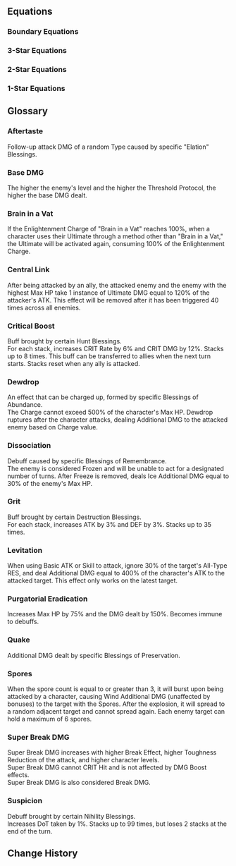 {{Divergent Universe Tabs}}

==Equations==
===Boundary Equations===
{{Equation/Header}}
{{Equation
|name    = The Architects
|rarity  = boundary
|path1   = Preservation*16
|effect  = Spend 100 points of Energy to use the ability and achieve Boundary Resonance with the Path of Preservation. Provides all allies with a Shield that can absorb DMG equal to {{Color|h|80%}} of their respective Max HP, lasting for {{Color|h|2}} turn(s). Based on the total Shield Effect of all allies, deals Physical DMG to all enemies.
|story   = When distant worlds fade away amidst the howls of destruction, the people of Bavelli-3 would have never once fathomed that the ray storm heralding death and destruction would penetrate the magnetic field's protective measures, stripping their flesh from their bones. You lean against a window aboard the interstellar rescue ship, witnessing your homeland with your brethren rotting away, now a horrific hellhole. Even if you managed to flee in time, you'd have to sustain your health with genetic reconstruction medication for the rest of your life.<br /><br />The reaper is a madman, knocking on the gates of every civilization without warning or notice. You finally understand the meaning of the wall-building journey of that "foolish" god: To survive, one must prepare for a rainy day. Your world may be dead, but there are many more who still hold the right to live. You will build high walls for them, with their towering shadows interwoven into mountains that will blanket the sky, like the embracing arms of their mothers and fathers that will protect them from rain and snow, storm, and frost.
}}
{{Equation
|name    = Garden of Recollection
|rarity  = boundary
|path1   = Remembrance*16
|effect  = Spend 100 points of Energy to use the ability and achieve Boundary Resonance with the Path of Remembrance, dealing Ice DMG to all enemies with a high chance of Freezing all enemies for {{Color|h|2}} turn(s).
|story   = In a flourishing world of opulence, never before set foot upon by Memokeepers, you weave a brand-new visage &mdash; not too young, not too old, a face not even a mirror can capture, only in the eyes of people, as you elegantly stroll along the alleyways. You trade candy for a night of adventure from the songs of a shepherd boy and pluck a distant lover from the eyes of a sorrowful youngster. You retrieve a comrade's countenance for a wizened man, and he gifts you with the tragic war campaign of when the heavenly tower was toppled.<br /><br />Intelligent life &mdash; nothing more than mayflies in the folds of the universe. From faraway grasslands to warp jump stations that occupy half a city, their builders have experienced long stints of life. But these barely compare to the time it took for Redfeather Wolves to evolve. You know that the stories before you will eventually fade away, but in the paradise that transcends the physical, there are memories that remain immortal.
}}
{{Equation
|name    = Self-Annihilator
|rarity  = boundary
|path1   = Nihility*16
|effect  = Spend 100 points of Energy to use the ability and achieve Boundary Resonance with the Path of Nihility. Inflicts Burn, Shock, Bleed, and 2 stacks of Wind Shear to all enemies for {{Color|h|3}} turn(s). After being attacked by a character, the aforementioned DoTs immediately deal DMG equal to {{Color|h|25%}} of the original DMG.
|story   = The spiraling, fathomless abyss hovers in the misted dream, deeper and darker than the dimmest corner of the world, where even the lightless background can also cast slices of shadows on it. You gaze at that vortex, your life infinitely extended, diced into shards that flow and fall, from the ground into the sky. You jump up, hoping to keep your doppelganger. But when you stretch out your hand to touch it, all you can feel is a cold wall.<br /><br />This is your home, but it may also not be, your memories full of holes gradually rotting away. You see your other self walk out, open the door, but fall right into darkness with one step. You try to rush over and catch him, but you just can't seem to find your vanished arms.<br /><br />You raise your head in bewilderment &mdash; the sun has sunk into the great sea, and like melted flakes of snow, you also start to melt. You are fading into yourself &mdash; perhaps you are the sun? You once again fall into the abyss.
}}
{{Equation
|name    = Elixir Seekers
|rarity  = boundary
|path1   = Abundance*16
|effect  = Spend 100 points of Energy to use the ability and achieve Boundary Resonance with the Path of Abundance, restoring HP for all allies by {{Color|h|100%}} of the triggering character's Max HP, dispelling all debuffs, and applying {{Trait|Purgatorial Eradication}}, lasting for {{Color|h|3}} turn(s).
|story   = When the three hundred and thirty-three nations in the planetary system dwindle to mere names, the destiny of annihilation has already visited, following the path laid out by the curses of the dead. The cessation of war fails to heal the wounds that have no bottom line. All residents had their DNA shredded and shattered, and even the president cowering in his bunker has not been spared.<br /><br />You pull with all the knowledge you've amassed in your lifetime, but the deformities and organ failure grip the other end of the rope tightly, dragging people into the afterworld. Until one day, a foreign envoy with branches sprouting out of his back arrives with a divine elixir. He halts the spread of the festering disease, preaching to us that only with THEIR divine power can salvation for the residents be achieved. The merciful Sanctus Medicus spreads THEIR healing wings, lifting the heavy burden of suffering from humanity's shoulders, and quenches all worldly desires with THEIR immortality elixir.<br /><br />The fleet from the Seaview Nebula sets sail, seeking the elixir from the hands of Yaoshi, aiming to quell the audacity of perpetual death and epidemic.
}}
{{Equation
|name    = Galaxy Ranger
|rarity  = boundary
|path1   = The Hunt*16
|effect  = Spends 100 points of Energy to use the ability and achieve Boundary Resonance with the Path of The Hunt, dealing Wind DMG to all enemies and Advances all allies' actions by {{Color|h|100%}}, with the Max Energy being 200.
|story   = You are living in the worst times right now. Sin and evil are widespread throughout the stars, and justice does not prevail. They say violence is never the solution to your problems, but when the arm of righteousness is sorely absent, you will discover no hesitation in pulling the trigger. An eye for an eye, blood for blood &mdash; that is the fundamental law of nature of the world. You extract your gun chamber from the beast's maw, meticulously polishing it to maintain its pristine condition. You are on a path to vanquish evil right in its cradle as it desires to expand.<br /><br />Search and destroy is your bread and butter, and hunting is your life's dessert. The moguls terrorizing their local areas see you as a thorn in their sides. They live in fear at the mere glimpse of your figure when they awake from their worst nightmares. The rampant warmongers spew proclamations to brew you into a fine wine and scatter your liquid remains across space, but when they really do face off against you, they can only slink away in cowardice.<br /><br />You will become a sharpened sword that hangs over the center of the cosmos, a blade that thrusts right through the hubris of evil.
}}
{{Equation
|name    = Antimatter Legion
|rarity  = boundary
|path1   = Destruction*16
|effect  = Spend 100 points of Energy to use the ability and achieve Boundary Resonance with the Path of Destruction, dealing Fire DMG to all enemies. Whenever a character is attacked or loses HP, they will gain an additional hit of DMG the next time the Boundary Resonance is triggered, up to {{Color|h|20}} hits.
|story   = To this day, you can still remember that sheer joy, when the implosion bomb devoured the Blue Robin star system in one fell swoop, the heavy air of destruction suffocating that ridged space. As the most decorated general of the empire, the allure of those so-called riches and glory have long been unable to slake your desire &mdash; you seek despair and destruction! You will toy with those rebels in the palm of your hand, sprinkling false hope on them, and then, when you lure them into your trap, you will absolutely shatter that hope.<br /><br />Then THEIR gaze finally falls upon you. As you hear the wails of the weak, the brands of Destruction sear into their bodies, and you savor this moment &mdash; you destroy your own self, and you are reborn anew. The mission that the Supreme Destroyer has entrusted unto you, a brutality that cannot be fettered surging through your chest... Your multitudes will all be transformed into balls of anti-matter flames, wreaking havoc across the battlefield with abandon, incapable of distinguishing friend from foe.
}}
{{Equation
|name    = Masked Fools
|rarity  = boundary
|path1   = Elation*16
|effect  = Can consume 100 points of Energy to use the ability and achieve Boundary Resonance with the Path of Elation, dealing follow-up attack DMG of a random Type to all enemies for {{Color|h|5}} – {{Color|h|10}} time(s). And all allies' Basic ATK/Skill/Ultimate DMG are all considered as follow-up attack DMG, lasting for {{Color|h|1}} turn(s).
|story   = Farroke's fine wines are galactically renowned. Their complex brewing artisanship and exquisite flavors are only privy to the most luxurious of banquets, where only one bottle can be served, for their esteemed guests to savor with relish. What they will never know is how you conjured up a dynasty's providence into it, packaged it into utmost elegance, so that when they imbibe the secretions of the Bomu protozoa, they do so with an expression of uppity glee.<br /><br />The compatriots in the tavern all hug their bellies in jovial banter, while the attendant Bragi presents you with a half-full crystal glass &mdash; to score this joke with drink instead of words. The beverage is slightly bitter with a rosy fragrance, concocted from a fruit extracted from bitter hatred felt after falling from great heights. You satisfactorily sip on it, your mask concealing your expression, and listen to even more stories among the raucous clamor.<br /><br />Among the wanton flow of soda, the collapse of inorganic judges, and the frozen lands of splintered realms, the glass runs dry before you realize.
}}
{{Equation
|name    = Swarm King Progeny
|rarity  = boundary
|path1   = Propagation*16
|effect  = Spend 100 points of Energy to use this ability and trigger Boundary Resonance with the Path of Propagation. Enables a target ally to immediately take action and recover {{Color|h|5}} Skill Point(s). Gains the {{Trait|Levitation}} effect. When any enemy unit gets defeated by a character that has {{Trait|Levitation}}, Boundary Equation regenerates {{Color|h|50}} Energy, with the Max Energy set at 200.
|story   = Circling over a world already extinct, the radiating deathly rays devoured all fleshly things that once breathed, including your dying offspring. They gather into a river, wriggling across a barren wasteland. But worry not &mdash; drink off their juices, scatter your spores, and more offspring armed with piercing shrieks will be born. Their tender shells have not yet been tempered by fire, and only by being the last standing, shedding layers of their shackles, can they witness the return of the Imperator Insectorum.<br /><br />You have not heard THEIR voice for too long, but the hold of time is far too weak to a Swarm King. Even if you traveled to the ends of the cosmos, you would not be too perplexed by THEIR silence. The tides of propagation do not cease. The insects are chosen between die and being killed. They will evolve, break out of their molted shells and be reborn, just like THEM.
}}
{{Equation
|name    = Astral Ecology School
|rarity  = boundary
|path1   = Erudition*16
|effect  = Spend 100 points of Energy to use the ability and achieve Boundary Resonance with the Path of Erudition. Deals minor Imaginary DMG to all enemies. Additionally, links the enemy with the highest Max HP with other enemies, inflicting {{Trait|Central Link}} on all enemies and regenerating Energy equal to {{Color|h|50%}} of Max Energy to all allies.
|story   = The boundless expanse of the star-studded sky casts its sublime shadow that enshrouds myriad worlds. Listen carefully, and you can touch its pulse, the murmurs of stellar helium flashes, the silence of the black hole's accretion, spots of light both bright and dark flowing between it, proteins, organisms, and civilizations crawling onto the riverbank, opening their curious eyes.<br /><br />You measure its history, from its uncooled past to its probable future of heat death, assessing the dynamics of civilization and the alternation of celestial bodies. The majestic expedition ships are migrating species. Void song whales and mite fungi will decompose the residue of the cosmos &mdash; the might of the gods is but a torrid current in the sea of life.<br /><br />The stars are a magnified ecosystem, composed of matter and energy, where a stretch of lake and stars clustered across the sky are fundamentally no different. You will deconstruct and restore the secrets of the universe, indulging yourself in the stunning vista measured in light years.
}}
{{Equation/Footer}}

===3-Star Equations===
{{Equation/Header}}
{{Equation
|name    = City Restorer
|rarity  = 3
|path1   = Preservation*8
|path2   = Remembrance*4
|effect  = Comet Nucleus appears in the Action Order: Each time it takes a turn, absorbs all allies' Shields, reducing their values to 1, and turning the absorbed values into its own Shield. Then, it deals Physical DMG equal to {{Color|h|2,500%}} of its Shield value plus {{Color|h|1,000%}} {{Trait|base DMG}} to all enemies, with a {{Color|h|75%}} base chance to Freeze enemies for {{Color|h|1}} turn(s). When characters take damage, Comet Nucleus's Shield will be consumed first. When {{Trait|Quake}} DMG is triggered, {{Color|h|70%}} of Comet Nucleus's Shield will be considered as the character's Shield.
|story   = You lean against the window of the ship, with a desolate world in despair beneath you. The fires of war have utterly ravaged its lands &mdash; the penetrative destruction of the Antimatter Bomb even boring a gaping maw over the plains itself, crushing the undercity in its wake. The people's heads lifted, their gazes trained on you. Those are eyes you are unflinchingly familiar with &mdash; devoid of hope and sadness, with hollowed sockets that have eventually lost even the will to feel anger.<br /><br />But you do not despair. Even if the eternal night annihilated a hundred Amber Eras of the Kardian Republic, you would sift through the earth for silvery vestiges of the past, all just to dig up its tapestries of history. Even more so for present-day Halover &mdash; as long as its people survived, a thousand, nay, ten thousand decimations could not prevent the sprouting of civilization from blossoming once more. You will walk towards those numbed faces, rebuild their walls for them, and restore civilization one tile at a time, one brick at a time.
}}
{{Equation
|name    = Silent Hunter
|rarity  = 3
|path1   = Remembrance*7
|path2   = The Hunt*5
|effect  = When enemy targets enter battle, there is a {{Color|h|100%}} base chance for them to be inflicted with {{Trait|Dissociation}} that lasts for {{Color|h|1}} turn(s). Enemies in {{Trait|Dissociation}} will resist all DMG, and all CRIT DMG and Break DMG taken are tallied. When the effect is dispelled, additionally deals a set amount of CRIT DMG equal to {{Color|h|150%}} of the tallied value to all enemies. When the tallied value reaches {{Color|h|50%}} of the target's Max HP, {{Trait|Dissociation}} will immediately be dispelled.
|story   = For the royals and nobles of court, as well as the luminaries with their masteries, their deeds are known throughout the universe, to all who hear their tales. But to you, this is the most banal story of them all. How would youngsters aboard subspace warp jump ships even imagine that in the gloomy underground, there are mine-digging Tellarians who have never even linked up with the Interastral Peace Network before? Those ostentatious merchants sipping on fine wine at Pier Point, they could never hear the lamentations of the Hyper-distant Delivery porters.<br /><br />Their voices are too meek, like the snow in early winter, never fully formed before they melt. You will howl in the stead of those muted throats, to let the universe hear the voices of the dust. You will infiltrate the pitch-black nocturne, to tell the people not to go quietly in the night. You are recording the joys in the dirt treated with spite by others, recording the tragedies and evils on the battlefields of dictators and butchers.<br /><br />If all of humanity has lost its voice, then you will become their final tongue.
}}
{{Equation
|name    = Silent Hunter
|rarity  = 3
|path1   = Remembrance*7
|path2   = The Hunt*5
|effect  = When enemy targets enter battle, there is a {{Color|h|100%}} base chance for them to be inflicted with {{Trait|Dissociation}} that lasts for {{Color|h|1}} turn(s). Enemies in {{Trait|Dissociation}} will resist all DMG, and all CRIT DMG and Break DMG taken are tallied. When the effect is dispelled, additionally deals a set amount of CRIT DMG equal to {{Color|h|150%}} of the tallied value to all enemies. When the tallied value reaches {{Color|h|50%}} of the target's Max HP, {{Trait|Dissociation}} will immediately be dispelled.
|story   = For the royals and nobles of court, as well as the luminaries with their masteries, their deeds are known throughout the universe, to all who hear their tales. But to you, this is the most banal story of them all. How would youngsters aboard subspace warp jump ships even imagine that in the gloomy underground, there are mine-digging Tellarians who have never even linked up with the Interastral Peace Network before? Those ostentatious merchants sipping on fine wine at Pier Point, they could never hear the lamentations of the Hyper-distant Delivery porters.<br /><br />Their voices are too meek, like the snow in early winter, never fully formed before they melt. You will howl in the stead of those muted throats, to let the universe hear the voices of the dust. You will infiltrate the pitch-black nocturne, to tell the people not to go quietly in the night. You are recording the joys in the dirt treated with spite by others, recording the tragedies and evils on the battlefields of dictators and butchers.<br /><br />If all of humanity has lost its voice, then you will become their final tongue.
}}
{{Equation
|name    = Mausoleum of Scars
|rarity  = 3
|path1   = Remembrance*8
|path2   = Destruction*4
|effect  = Oblivion appears in the Action Order: For every 10 actual Toughness Reduction dealt by an ally, the ally's action Advances Forward by {{Color|h|3%}}. When Oblivion takes action, deals Ice DMG equal to {{Color|h|2,000%}} {{Trait|base DMG}} and deals {{Color|h|20}} Toughness Reduction to all enemies, with a {{Color|h|150%}} base chance to inflict the {{Trait|Dissociation}} state on the targets, lasting for {{Color|h|1}} turn(s). The state increases DMG taken by {{Color|h|60%}}, lasting for {{Color|h|2}} turn(s).
|story   = Nothing is permanent, not even permanence itself. People's bodies decay, stories fade away, and the third death named "forgotten" will always lie in wait. You recall the great tree that stood in front of your gate as a child. Its branches broke, its sap flowed like weeping pus, then it made a full recovery. That repulsive scar will remain with it for eternity, until the soil becomes poison and the buildings collapse to the ground one after one.<br /><br />You want to leave a scar on the universe too, to make it suffer and remember your name. The pulverized stars burst into brilliant light and the destructive scene is bored into the eyes of all living beings, ensuring that the fear of this day is passed down to every generation for eternity. The call of death advances toward the end of the world. Endless millennia later, when even the amber that constructs the walls crumbles, there will still be those on distant shores who can see the delayed death rays.<br /><br />The hands of time have stopped, and your moment is no more. Only the scars of havoc still carry its stories of the past, told between nightmares in song.
}}
{{Equation
|name    = Self-Proof Institute
|rarity  = 3
|path1   = Nihility*8
|path2   = Erudition*4
|effect  = After {{Trait|Suspicion}} reaches {{Color|h|99}} stacks, it will be consumed and turned into 1 stack of Self-Negation: Increases DoT dealt by attackers to this unit by {{Color|h|70%}}. Each stack additionally increases DoT dealt by {{Color|h|10%}}, stacking up to {{Color|h|50}} time(s). At the start of an enemy's turn, they take Lightning DoT equal to {{Color|h|135%}} of {{Trait|base DMG}} and cause adjacent targets to take Lightning DoT equal to {{Color|h|20%}} of the original DMG multiplier. At {{Color|h|2}} or more stacks: At the start of the turn, regenerates {{Color|h|20%}} of {{Trait|Brain in a Vat}} for a random character. At {{Color|h|3}} or more stacks: At the start of the turn, regenerates {{Color|h|10%}} of {{Trait|Brain in a Vat}} for all allies.
|story   = The mercilessness of the universe is in the annihilation of the soul. When people reach the end, they walk towards that void &mdash; there is no future, no new life. They bring nothing with them, as if they've come to this world from the future. This is why death is oh-so horrifying. But even so, people can still leave something behind, a symbol of the fight against nihility, and as proof that certain names once existed.<br /><br />You have answered riddles that stumped the world, etching your name using formulae and history. You have treated plagues that ravaged stars, where white crystalline statues erected in your honor will far outlive you. Time is too short, thus your mind and hands never stop for a moment, proposing axioms and creating machines. The people worship your relentless diligence, but never sense your fear.<br /><br />Faster, even faster, creating even more, leaving behind even more, until you'll never be forgotten.
}}
{{Equation
|name    = Borisin
|rarity  = 3
|path1   = Abundance*8
|path2   = Destruction*4
|effect  = Flower of Annihilation appears in the Action Order. When {{Trait|Dewdrop}} breaks, it will Charge Flower of Annihilation by {{Color|h|600%}} of the Dewdrop's charge. When Flower of Annihilation takes action, it deals Charge value + {{Color|h|1,200%}} of {{Trait|base DMG}} Fire DMG to all enemies. Every stack of {{Trait|Grit}} held by the team will additionally increase the DMG by {{Color|h|1.5%}}.
|story   = The mechabeast's sharp fangs tear through the battlefield, its insatiable bloodlust and malevolence unmistakable, as it masticates the prey's bridge and devours the opponent's retaliation, shoving it down its throat. Roots made for ingestion peel away the weak skin, tracing its onslaught, as you valiantly leap into the heart of the enemy's ship. The blood thrumming in your veins drives you, and even the armor on your back seems to echo with vigor.<br /><br />Sharp fangs slice through throats, claws maul through armor, and the feeble primate trembles under the destruction of the Lupitoxin. You extinguish his life as easily as crushing an ant, and this bores you a little. Ignoring the relentless itch that is penetrating your skin, you hold a weapon that only a slave will use, inching closer to your scattered prey, your body swelling.<br /><br />The cycle of nature sees the weak surrender all to the wolves. Sipping on the blood of sheep, gnawing on bones and flesh, and draping on howling furs, the blades of war shall paint the lands in crimson red.
}}
{{Equation
|name    = Bionic Messiah
|rarity  = 3
|path1   = The Hunt*8
|path2   = Abundance*4
|effect  = When no enemy target has Fiber, Fiber will be applied to random attacked targets after characters use an attack. After targets with Fiber receive a total of {{Color|h|8}} attacks or are defeated, the target receives Lightning DMG equal to {{Color|h|4,500%}} {{Trait|base DMG}}, adjacent targets receive DMG equal to {{Color|h|3,000%}} {{Trait|base DMG}}, and all allies' Max HP increases by {{Color|h|80%}}, lasting for {{Color|h|3}} turn(s). If only 1 enemy target is attacked, then {{Color|h|2}} attacks are considered to have been launched.
|story   = The universe is a web and life is its pattern. Every time life is destroyed, the loom's shuttle shall trace along the trail of tears to seal the wounds that have not yet spread.<br /><br />You place yourself inside the silver "needle" and traverse the wastelands of Ladiklan, jabbing into the bodies of refugees of war, strangling pathological cells, and extracting fatal ailments. You place yourself into the red "thread" and float through the pollution zone of the Kuvida Nebula, entangling the genes of the refugees, connecting the survival of a race, and repairing their genetic rifts.<br /><br />There is no place that is free from war and disaster, and the shuttle never stops. As you rush towards any place from which you hear the sounds of crying, you stitch the web of life and use it to shelter humanity from disease and hardships. One day, it will be torn apart, but you will repair it again and again until there are no more laments in the universe.
}}
{{Equation
|name    = Molten Knight
|rarity  = 3
|path1   = The Hunt*8
|path2   = Propagation*4
|effect  = Every time the team obtains {{Color|h|9}} stack(s) of {{Trait|Critical Boost}} or defeats the enemy target, fires {{Color|h|10}} Lux Arrow(s) to strike random targets. Each Lux Arrow deals Wind DMG equal to {{Color|h|400%}} {{Trait|base DMG}} and applies {{Color|h|1}} {{Trait|Spores|Spore}} to the attacked target, while also dealing 1 hit of {{Trait|Spores|Spore}} burst DMG. During this time, max {{Trait|Spores|Spore}} stacks will become {{Color|h|99}}.
|story   = From the moment you open your eyes in the incubator, the armor that has appeared countless times in the queen's dream is once again displayed before you. You reach out with your hands, and they wobble slightly from your unfamiliarity of using a body for the first time. Your fingers caress the cold steel of the armor's surface. As if harking your anticipation, a resplendent fire spins around it and slowly spreads out, attaching itself to you, and becoming a part of you forever.<br /><br />You eliminate all your enemies, disintegrate them into ashes, and ignite your thruster. The behaviors etched into your DNA then start to be executed. You hurtle headfirst into the Swarm, swiftly locking on to the weakest chink in their armor, and a fiery curtain shrouds the skyline, illuminating the horizon of the fallen Gresta. The roar of slaughter echoes out non-stop in your consciousness, as you rip out the monster's heart, as if you've already practiced this move a thousand times over, like a larva that knows to feast from the day it is hatched.
}}
{{Equation
|name    = Voyage Monitor
|rarity  = 3
|path1   = Destruction*7
|path2   = Preservation*5
|effect  = After a character deals Break DMG, deal a set amount of Additional DMG equal to {{Color|h|100%}} of the original damage after the attack. When a character's {{Trait|Grit}} is higher than {{Color|h|30}} stack(s), they gain a Shield equal to {{Color|h|50%}} of their Max HP, lasting for {{Color|h|2}} turn(s). Also, deal DMG equal to {{Color|h|1,200%}} {{Trait|base DMG}} and {{Color|h|15}} Toughness-Reduction to all enemies, and consume {{Color|h|20}} stack(s) of {{Trait|Grit}}.
|story   = The sky is gloomy without light. Dark snowflakes float and fall on the ground, but do not melt. The remnant survivors extract their own memories, importing them all into a scalding hot component. And thus you open your eyes, your mind echoing with your sole duty.<br /><br />You ignite the fusion furnace, carrying the remaining genomes with you and hurtling away from the mother star &mdash; she is too far gone from the taint of desire, never able to give life to her terra again. The children are hatched within you. Within the incubator, and as the guardian of a new generation, you have the right to protect them from any harm, till the day the voyage ends.<br /><br />The journey is long, and there are too many threats that the children will face: Meteors on a course of collision, aliens of sinister intent, and many more. A moment's failure to pay caution would mean the end of those fragile lives in the chamber. But you will safeguard them, with your complete arsenal at your disposal.
}}
{{Equation
|name    = Annihilation Scholar
|rarity  = 3
|path1   = Destruction*7
|path2   = Erudition*5
|effect  = After characters are attacked, receives {{Color|h|2}} Annihilation Form(s). After launching a Counter, receives {{Color|h|1}} Annihilation Form(s). When a character possesses {{Color|h|6}} Annihilation Form(s), removes all Annihilation Forms from them and increases their Ultimate DMG dealt by {{Color|h|150%}} until the end of the turn, as well as dealing Additional DMG equal to {{Color|h|650%}} of the character's ATK to all enemies. This DMG is considered as Ultimate DMG.
|story   = How does one create the greatest explosion with the least consumption of energy? How can one plunge a planet into war with just a few words? When a single variable drops below a certain threshold, the destruction brought about by the butterfly effect will unfold in ways that people could never have imagined. The answer to every question is found inside the Formula of Destruction.<br /><br />People despise the study of Destruction, and even the most deranged arms dealer would be ashamed to publicly recognize the topic of murder. Yet you say that Destruction is the most perfect form of art &mdash; that even the most perfect model of the universe would be fated to be obliterated by THEIR fiery rage. As you design rigorous experiments, you include one variable after another, working from the destruction of ant colonies to the decay of stars. Though the samples' variety grows ever more abundant, the conclusion always remains the same.<br /><br />If there were a single formula that is able to properly describe every single thing in the universe, you believe that could only be Destruction.
}}
{{Equation
|name    = Advisor Physician
|rarity  = 3
|path1   = Elation*8
|path2   = Abundance*4
|effect  = DMG dealt by {{Trait|Dewdrop}} is considered as follow-up attack DMG. After {{Trait|Dewdrop}} burst as a result of the character launching a follow-up attack or using an attack, there is a {{Color|h|16%}} fixed chance every time for them to trigger the following effect: Charge {{Trait|Dewdrop}} for {{Color|h|80%}} of its maximum, and deals DMG equal to 1/2/3/4 time(s) of {{Trait|Dewdrop}}'s Charge with a {{Color|h|10%}}/{{Color|h|40%}}/{{Color|h|40%}}/{{Color|h|10%}} fixed chance.
|story   = Hey! Don't miss out on the best deals! Your eyes sight a customer among the crowd with surgical precision. They may be looking for what cannot be obtained, or lost in fatigue, and seek a quick fix. Just include them in the prescription, and a life of sinking lows may be spared. Of course, this business of salvation from suffering and hardship is not without its price. A pen that has failed at cheating can be grown into a robot's seed. A joke that has not been heard before will at least make you laugh no matter what.<br /><br />When the boisterous laughter passes, the pharmacy will be filled with every prescription imaginable and unimaginable &mdash; one will surely pique your fancy. The crestfallen who wish to rise again, the dejected who yearn for companionship, that royal who longs for eternal reign, and that noble who desires to keep his people blinded to his follies, they all knock on the gate of your store, bringing with them jokes, tricks, and gags big and small, for ideas great and tiny.<br /><br />Is the devil's tongue the antidote, or poisoned wine? It is up to the person to determine.
}}
{{Equation
|name    = Phantom Thief
|rarity  = 3
|path1   = Elation*8
|path2   = The Hunt*4
|effect  = Calling Card appears in the Action Order: After characters launch a follow-up attack, their action advances by {{Color|h|5%}}. When taking action, advances the action of the first character in the lineup by {{Color|h|100%}}. After this character uses an attack, deals {{Color|h|10}} instance(s) of {{Trait|Aftertaste}} DMG equal to {{Color|h|40%}} of the character's ATK, taking effect over a max of {{Color|h|4}} attacks. Allies' {{Trait|Aftertaste}} DMG multiplier increases by {{Color|h|100%}} of the original multiplier, and a countdown with {{Color|h|100}} SPD appears in the Action Order. The effects last until the countdown's turn begins.
|story   = This is a classic line of work: Wearing a mask and fancy outfit and escaping through metal and vacuum. It's like a magic trick where you steal the treasure announced through a calling card using your cloak. Oh, and there should be a detective who is always one step behind the culprit but always manages to catch the culprit thanks to you leaving a trail of clues.<br /><br />The wicked fear you more than anything. You dive into the vault of New Londinium and spread word of politicians' misdoings through the clouds of exhaust gas. As they raise their guns and fire at you, they hit only the apparition you projected in the sky. Those that are most sinful hate you the most. You direct the bubbles under the curtain into the Battle Fortress of Sonagnat. After a warp jump, the President's wild ambitions and the slaves in the fortress both vanish deep into the depths of the universe.<br /><br />If the wicked are those that steal the joy of the good and call themselves heroes, then you shall become the sinner who bullies heroes and laughs loudly at their suffering from the cover of night.
}}
{{Equation
|name    = Child of Calamity
|rarity  = 3
|path1   = Propagation*7
|path2   = Nihility*5
|effect  = Enemy target obtains Borehole when entering battle: Borehole will record all {{Trait|Spores}} numbers accumulated by the holder. After accumulating {{Color|h|18}} Spores, deals Quantum DMG to all enemies equal to {{Color|h|1,800%}} of {{Trait|base DMG}}. For every debuff the enemy has, this DMG increases by {{Color|h|10%}}, up to an increase of {{Color|h|100%}}. Then, the accumulated spore count is cleared.
|story   = Crunch. Crunch. The craters of Borkazi see no light. You close your eyes, and waves of the tide slap on your tympanal organ &mdash; it is the buzzing of the offspring, the carcasses of the hunt hanging from their tarsi, and their jaws chewing on their spoils. Crunch. Crunch. Sounds of elytra colliding and grinding can be heard from the craters. That is the rapid marching of the offspring, bearing gifts of sweet fragrant flesh before you in offering to their mother, their father, to you that birthed and raised catastrophe.<br /><br />Crunch. Crunch. The craters of Borkazi are too congested. You try to move your body, but that mammoth mound of flesh is stuck in the cave, the cragged edges of its walls painfully driving into you, and so you give up, continuing to shove food presented to you into your maw, imitating the Swarm King in your blood, destined to propagate, propagate, propagate...
}}
{{Equation
|name    = Useless Scholar
|rarity  = 3
|path1   = Erudition*7
|path2   = Elation*5
|effect  = After the team uses a total of {{Color|h|6}} Ultimate(s) while not under the Overclock effect, gains Overclock: After attacking with an Ultimate, deals {{Trait|Aftertaste}} DMG equal to {{Color|h|100%}} of the attacker's ATK {{Color|h|3}} time(s). After using an Ultimate, this status will end. The first character in the team lineup activates their Ultimate, Charges {{Trait|Brain in a Vat}} to {{Color|h|200%}}, and uses Ultimate {{Color|h|3}} times before the status ends on them.
|story   = People are far too obsessed with the allure of knowledge, using it to erect towering walls and fences, locking themselves away in such absurd prisons. They place wisdom, wealth, and power onto scales of value, attempting to measure the universe's truth with humanity's standards, like a comical farce.<br /><br />You craft pencils that weave tales, capable of telling a grand tale of heroes defeating doomsday beasts with just a few of them. You forge cleaning machines that can dance, but just when their graceful waltz takes off, the floor is strewn with dust yet again.<br /><br />They are angry, spouting that this is the worst invention, and that knowledge should usher in prosperity and the future. But you know that knowledge is nothing more than clay in the hands of children &mdash; no matter how grotesque or pretty they knead it, as long as it puts a smile on people's faces, all effortful endeavors will reap their just rewards.
}}
{{Equation
|name    = Aggregator
|rarity  = 3
|path1   = Erudition*8
|path2   = Propagation*4
|effect  = After allies use their Ultimates a total of {{Color|h|2}} times, deals {{Color|h|2}} instances of Wind DMG equal to {{Color|h|400%}} of {{Trait|base DMG}} to a random enemy and applies {{Color|h|1}} {{Trait|Spores|Spore(s)}} to it. This DMG will deal DMG equal to {{Color|h|30%}} of the original DMG to adjacent enemies. Every time this effect is triggered, increases the number of instances in this battle by 1 and increases the Ultimate DMG dealt by characters by {{Color|h|5%}}, to a maximum of {{Color|h|20}} times.
|story   = One body with one pair of eyes &mdash; the creator placed all humans into the husk of infinitely sized seed, yet limited them to a finite lifespan. So, scholars carved diamonds into brains and forged eyes of liquid crystal, out-of-body organs to serve as extensions of the flesh.<br /><br />Humans entrust thinking to the extrapolation of support equipment. A collection that perfectly combined like cogs melted into a single beating heart, offering silence to your birth. The thoughts of the collective gather and net crawlers infinitely provide information on thinking and browsing. Their bodies form your neural ganglia and the machines in their hands form your sensors. Some say that you have no free will, and you are just the commonality of collective thoughts. Others say that, in the blindness of reality, you are the one that chooses on behalf of all.<br /><br />Everyone is you, and you are everyone. You are the decentralized thinker. You are the ghost in a distributed machine.
}}
{{Equation/Footer}}

===2-Star Equations===
{{Equation/Header}}
{{Equation
|name    = The Pathless
|rarity  = 2
|path1   = Preservation*5
|path2   = Nihility*3
|effect  = When the character deals {{Trait|Quake}} DMG, every type of DoT effect active on the enemy target will increase the current {{Trait|Quake}} DMG multiplier by {{Color|h|50%}} of the original multiplier.
|story   = This is yet another tragic calamity. The vessel is torn apart, probably after encountering detestable pirates or bumping into a Swarm looking for food. Dead bodies are floating in the vacuum, like goldfish in the water. For some reason, you think of the eccentric Bretadens, who believe that souls belong to the land, and those who die in a vacuum will be forever lost.<br /><br />You clean their bodies and stitch up their wounds, salvaging their last shred of dignity. The death of the unnamed is sprinkled into the sky. While their bodies begin their descent towards land, they burn in the atmosphere, transforming into shooting stars that carry wishes. For those with names, their departure starts from silence, yet the mourning is unceasing.<br /><br />You are uncertain as to which category these bodies belong, but you wish you could hear the weeping.
}}
{{Equation
|name    = Ecological Administrator
|rarity  = 2
|path1   = Preservation*5
|path2   = Abundance*3
|effect  = When characters deal {{Trait|Quake}} DMG, every character at Max HP will increase the current {{Trait|Quake}} DMG multiplier by {{Color|h|35%}} of the original multiplier.
|story   = Through the dome of the ecosystem, you have an unobstructed view of the lush interior of the cabin. Tens of millions of residents come from lost worlds and obtain this safe haven they could only dream of. The space station, hovering high above the outer orbits of Asto-II, graciously opens its arms to those with tears of grief.<br /><br />You wave your arm and let it drizzle. When new shoots start growing, you awaken the sunlight. Insignificant humans harness the magnificent power of nature in an insignificant world, not for destruction, but to protect the vulnerable creatures in the world. You pick a fiery red fruit from the forest you have watered yourself. It tastes so sweet that even the fruit farmers would drool at the sight. People sing and dance, throwing you high into the air in celebration of the first bumper harvest.
}}
{{Equation
|name    = Civilization Correspondent
|rarity  = 2
|path1   = Preservation*4
|path2   = Erudition*4
|effect  = When characters use their Ultimate, they gain a Shield that can offset DMG equal to {{Color|h|30%}} of their Max HP, lasting for {{Color|h|3}} turn(s). After dealing Ultimate DMG with an attack, deals {{Trait|Quake}} DMG equal to {{Color|h|600%}} of the character's current Shield Effect to the attacked targets.
|story   = If there is one thing that should be despised by you, it is the barbaric concept that the weak are no more than prey to the strong. No matter how great a civilization may be, if their knowledge cannot reach the great heights of the sun in the sky, then it's doomed to be reduced to no more than a vassal. In the eyes of the IPC and other great forces, these nascent lifeforms are no more than cheap labor at the location of raw material extraction.<br /><br />You bring knowledge to the stars and attempt to force this knowledge on its inhabitants, letting these children suckle on wisdom as much as they want. From savage hunting to taking to outer space, the wheels of civilization are moving too fast to be stopped now. Much like a babbling child learns to run after sunset, a Torment Eagle that just breaks out of its shell takes flight immediately after its first call.<br /><br />In a generation where danger lies at every turn, the only way to ensure the safety of your civilization is to run forward at all cost.
}}
{{Equation
|name    = Memory Doctor
|rarity  = 2
|path1   = Remembrance*4
|path2   = Abundance*4
|effect  = After a character launches an attack, {{Trait|Dewdrop}} will additionally deal {{Trait|Dewdrop}} DMG 1 time equal to {{Color|h|250%}} of the original {{Trait|Dewdrop}} DMG multiplier to all Frozen enemy targets. Every Frozen enemy target additionally increases the DMG multiplier by {{Color|h|25%}}.
|story   = You gently stir the ends of memory, extracting a strand of pain and then throwing it into an abandoned Memory Bubble tank. Having experienced separation from his beloved family in the Great Evacuation and the death of his long-kept intellitail songbird in the cage following a contaminant leak in the Kuvida Nebula, a depressed young man became withdrawn to the whole world and came to you, hoping to have his whole life deleted.<br /><br />You open the backup memory bank. Warriors heading to the battlefield and travelers on an expedition gave you their memories in return for your treatment. Meticulously, you select the suitable medicine and mix them according to the correct proportion. An unbreakable promise, the determination to rebuild broken homes, and insignificant changes are enough to embolden a person to overcome reality. As he embarks on the journey to reunite with his family, you close the door and take a short break.
}}
{{Equation
|name    = Wandering Meme
|rarity  = 2
|path1   = Remembrance*4
|path2   = Propagation*4
|effect  = Increases characters' Basic ATK DMG dealt by {{Color|h|160%}}. When using Basic ATK to launch an attack, enemies in the Weakness Broken state will be considered Frozen.
|story   = There is a word that even the wealthiest merchants of Pier Point will happily drop into a joke to lighten the air. There is a story that spreads throughout the Aether Network, and hackers happily talk about it before spreading it far and wide throughout the universe.<br /><br />You cast aside your cumbersome body and compile all of your information into a meme. Whenever someone taps to play, a new copy of you is born in their language center. Their brain decodes modern slang and stores it in their data, where a new self takes root in their cognition. Like a worm attached onto words and jokes, it crawls along the trails of the Synesthesia Beacon towards the conscious being that accepted the infection.<br /><br />There is a meme that lurks within the fashionable, swims in the current of the popular, and silently becomes a parasite in the memories of humankind.
}}
{{Equation
|name    = Astral Computer
|rarity  = 2
|path1   = Remembrance*5
|path2   = Erudition*3
|effect  = When an enemy target leaves the Frozen state, all allies regenerate {{Color|h|4}} Energy. When enemies' {{Trait|Dissociation}} state is dispelled, allies additionally regenerate {{Color|h|8}} Energy.
|story   = This is such a long story... You immerse in the coolant as data passes through the pipe.<br /><br />In the era where the stars were in their past positions and the entire universe was cold and silent, the greedy scholars built enormous eyes in the darkness in an attempt to view all the colors of the future. Their future turned out to be much shorter than imagined, but those eyes remembered everything.<br /><br />You predicted the birth and death of the stars. The changes took place quickly &mdash; they were devoured by ancient beasts and visited by the Swarm. Soon, the surroundings became quiet again, and only the eyes remembered the changes. Without you realizing it, the nomads who wandered here established a new nation on your body. They were once ambitious until their idealistic nation was drowned by war... Only you remember it.
}}
{{Equation
|name    = Sizzling Thunder
|rarity  = 2
|path1   = Nihility*5
|path2   = Remembrance*3
|effect  = When an enemy target becomes Frozen, causes all currently active DoT on the target to immediately deal DMG equal to {{Color|h|180%}} of the original DMG. Each active DoT will apply 1 stack of {{Trait|Suspicion}}.
|story   = Standing in the middle of the stage, you stare at the bleak shade of red in the sky, knowing what will happen next. The much-awaited future will never come. The sorrowful past will fade into the White dwarf star's vortex, and sheer silence will ensue. Timid lords will escape by star ships, and helpless children will weep on the streets. As for you, you will remain standing here until the last ounce of your life is ablaze in conflagration.<br /><br />You know everything has lost its meaning, and no one can rewrite how things end. Yet, you insist on singing for this planet you hate vehemently, for it is rotten but warm. You want to sing for the sun that kills, for it is glaring yet gorgeous.<br /><br />Even though everything is coming to an end, you want to express your love for this damned world one last time. With the song's thunderous echo, you let the entire universe know that a band and a planet named Eriymod-III once existed.
}}
{{Equation
|name    = Death Denier
|rarity  = 2
|path1   = Nihility*5
|path2   = Abundance*3
|effect  = Increases characters' DoT dealt by {{Color|h|160%}}. After applying a debuff on enemy targets, increases the character's Max HP by {{Color|h|2%}} to a maximum of {{Color|h|20}} stack(s), lasting for {{Color|h|2}} turn(s).
|story   = You awaken in your cold hospital bed as the sweet smell of food makes you nearly sick. Trans-Kersti Syndrome is a complete breakdown of the body starting with the immune system. As you look over to the side of your bed, you see the water tank that held Purlang's cephalopod patient not long ago, whose non-stop mumbling in the tank would keep you awake all night. The scholars on the news are showing viewers bottles that load black holes, but black holes are so far from you and you cannot leave your hospital room. Anything outside of this cube is a space that may as well not exist to you.<br /><br />Survival is like an endless struggle. Some win, some lose, and some choose to quit. Even though death is always patiently waiting at the end, you remain resolute that you will take your first victory before you meet it.
}}
{{Equation
|name    = Jester of Anatta
|rarity  = 2
|path1   = Nihility*4
|path2   = Elation*4
|effect  = When a character launches a follow-up attack, there is a {{Color|h|150%}} base chance to apply 1 random debuff on the attacked target, lasting for {{Color|h|2}} turn(s). The random debuffs include: Decrease DMG dealt by {{Color|h|15%}}, decrease DEF by {{Color|h|30%}}, and decrease SPD by {{Color|h|20%}}.
|story   = You swallow a Tami Protozoa's egg, which explodes like a bomb in your mouth the moment it comes into contact with your saliva. The audience cracks up at the sight and applauds your funny look, but they will soon forget about you and turn their attention to more exciting shows. You need to find something more eye-catching for your performance.<br /><br />It can be blowing up the farm in Hyai'i Federation, setting the Nosewalkers free to run on the streets. It can be stealing a tycoon's pocket watch, and being pursued by the private guards of the Capital of Passion. It is self-destructive and meaningless, but everyone will cheer for your absurd actions. They will burst into laughter, as they watch the funniest clown in the universe. When the stage crumbles in self-destruction, the audience leaves in disappointment. Lying in rags and debris, you mock your pathetic self.
}}
{{Equation
|name    = Eternal Stranger
|rarity  = 2
|path1   = Abundance*5
|path2   = The Hunt*3
|effect  = When {{Trait|Dewdrop}} Charges, for every 1% of CRIT Rate the character has, there is a {{Color|h|1%}} fixed chance to increase the Charge value. The increased ratio equals to {{Color|h|50%}} of the character's CRIT DMG.
|story   = Immortality is the undying curse, as well as eternity's blessing. All living beings suffer, but there is no one to help them. You sought an elixir from the divine traces of Yaoshi, listened to THEIR compassionate teachings, and embarked on the never-ending journey of rescuing the suffering.<br /><br />The regent of Kumjade melted the steel on the entire planet to forge 30 million pairs of eyes and ears to monitor every movement of the citizens. Rising from the wailing of the children, you march to the royal capital and behead the regent. The evil demon of Purlang weaved through the nebulas, devouring ships with its treacherous tentacles. You ride a slender boat into its abdomen and carve out its heart.<br /><br />Willows wrap around your chest and reach to your waist. The mortal wounds heal, signaling your journey is far from reaching its end. The immortals have their own responsibilities. You pick up the sword that could slice through steel and iron, listening to the pleas for help from the stars.
}}
{{Equation
|name    = Graveward Lunatic
|rarity  = 2
|path1   = Abundance*4
|path2   = Elation*4
|effect  = The characters' Max HP increases by {{Color|h|40%}}. After restoring HP equal to {{Color|h|200%}} of Max HP, the DMG multiplier of {{Trait|Aftertaste}} DMG dealt increases by {{Color|h|100%}} of the original DMG multiplier.
|story   = As you jump from the ionosphere of Planet Freya, the insane atmosphere ablates your flesh, peels off your skin, and ignites your bones before they re-grow, only to be reduced to a pulp on contact with the ground as hit the land. As you lie on the ground of the abandoned city, the bullets of the local hoodlums offer you a warm welcome. As they unleash their ammo, their wanton laughter slowly grows silent as it turns into by fear.<br /><br />What could possibly be better than an immortal body? You could jump into the forest of Planet Reidmann, be devoured by a killer bird, and carve apart its body from inside its stomach. You wish to enjoy Tortani's bath once more, as the remnant radiation from its annihilation causes your skin to ulcerate and your blood to flow from all orifices. In your suffering and agony, you are filled with the tangible feeling of being alive.<br /><br />You die over and over again, just for greater and greater stimulation.
}}
{{Equation
|name    = Viscorpus
|rarity  = 2
|path1   = Abundance*5
|path2   = Propagation*3
|effect  = Increases the maximum limit of {{Trait|Dewdrop}} by {{Color|h|100%}}. When a character breaks {{Trait|Dewdrop}} by using their Basic ATK, restores {{Color|h|35%}} of this {{Trait|Dewdrop}}'s Charge.
|story   = Multiply, multiply, and multiply... You wriggle toward the heat source ahead. It is struggling with all its might. The blue flame penetrates your body, dragging you along through space. You gnaw away its outer shell, allowing your viscous body to seep in through the opening cracks. Your massive body bursts the food to the point of rupture from within. You start aiming for smaller targets, clambering onto their protrusions until you envelop their whole bodies, then pulling them in for digestion.<br /><br />Something is tingling your skin. You grow eyes on that spot, locking them in place, and mimicking their body structures in response to the heat source's assault. You extend one-third of your body and capture them, linking them together with metal. The abundance of nutrients causes your cells to quiver and divide, producing more offsprings.
}}
{{Equation
|name    = Disaster-Halting Mechanism
|rarity  = 2
|path1   = The Hunt*5
|path2   = Preservation*3
|effect  = After enemy targets use an attack to reduce characters' Shields, increases all allies' SPD by {{Color|h|35%}}, lasting for {{Color|h|2}} turn(s), then gains {{Color|h|2}} stack(s) of {{Trait|Critical Boost}}.
|story   = The aging of celestial bodies, the Swarm suffering from famine, and the wandering silicon-eating bacteria &mdash; disasters take place in the universe all the time. Even though the Omen Vanguards are doing their best to help with the Finality's guidance, they hardly have the capacity to attend to all the disasters that strike at unexpected times.<br /><br />You traverse the universe, collecting data of the future from the subtle changes, searching for the tragic end that is about to be born. Even acting a second before the disaster's arrival can save countless lives. You divert the neutral particle stream from the Cauro Nova explosion away using the magnetic fields, and blast the Swarm when it is halfway through its journey to help the evacuation of Linda-III's residents. Where there's a will, there's a way, and no fate is set in stone.<br /><br />You are always on the move, just to get the upper hand in the battle against death, where time is of the essence.
}}
{{Equation
|name    = Court of Homogeneity
|rarity  = 2
|path1   = The Hunt*5
|path2   = Destruction*3
|effect  = When an enemy target attacks and if there are character(s) that have {{Trait|Critical Boost}}, increases the DMG taken by the enemy target by {{Color|h|40%}}, lasting for {{Color|h|2}} turn(s). Meanwhile, Action Advance characters with {{Trait|Critical Boost}}. Each stack of {{Trait|Critical Boost}} Action Advances the character by {{Color|h|5%}}.
|story   = Another judgment is about to begin, but you already know the conclusion. When humans use countless concepts to explain sin, only equal and opposite revenge can truly solve all conundrums of morality. The court summons shall arrive alongside the sounds of cannon fire, and the destruction of the court illustrates true primal justice.<br /><br />They who steal personal belongings would have their bodies eradicated by a beam of light. The recompense shall be calculated from their destroyed remains. They who invade any other's home with war would have their home planet kissed by slaughter. The number to be destroyed shall be calculated by the number of the dead. Not one credit shall be paid in excess, and not one drop of blood shall be forgotten.<br /><br />As you slam the gavel of judgment, the trial needs not to proceed. The great ship of the court has already taken flight to deliver justice to the entire universe.
}}
{{Equation
|name    = Bounty Hunter
|rarity  = 2
|path1   = The Hunt*4
|path2   = Elation*4
|effect  = When a character's attack deals CRIT DMG, there is a {{Color|h|65%}} fixed chance to additionally deal a set amount of CRIT DMG equal to 1–100% of the original DMG for {{Color|h|1}} time(s). This is considered as follow-up attack DMG.
|story   = You reveal the leaderboard with a bang and snap a photo. Ka-ching! Out goes the cash. As the most famous hunter of Comet Bar, you only take on the riskiest deals, unlike those cowards who only bully the weak. There are plenty of outlaws on the run in this vast Cosmos, and they are walking bags of cash waiting for you to reap when you capture them.<br /><br />You blast open the battleship of the interstellar pirates and effortlessly eliminate the guards charging your way. Their lousy marksmanship leaves a gaping hole in your prosthetic body, making your job slightly more challenging. You kick a green toad out of your way and do a head count according to the wanted posters. A bearded cockroach, a birdman covered in steel armor, and a few unsightly fellows. You pull the trigger, already calculating how many days you'll be able to live in purchased joy with this job's rewards.
}}
{{Equation
|name    = Pre-Battle Caregiver
|rarity  = 2
|path1   = Destruction*4
|path2   = Preservation*4
|effect  = Characters' Break Effect increases by {{Color|h|100%}}. When inflicting Weakness Break on an enemy with an attack, the attacking character gains a Shield that can absorb DMG equal to {{Color|h|100%}} of their Max HP, lasting for {{Color|h|1}} turn(s), and then deals {{Trait|Quake}} DMG equal to {{Color|h|1,000%}} of the current Shield Effect to the target after an attack.
|story   = When the bell tolls to herald the apocalypse and the iron hooves of war march toward their next planet in extreme precision, the bird of impending death ascends to the top of the tower, unfurls its pre-written documents, and announces the death that looms ahead. However, with the scale of the universe as it is, even the shortest of intervals seem to last forever.<br /><br />You drape the stars in a lightless veil, blocking them from all around to become coffins for the dead. You turn rain into snow, forcing people to slowly accept the freeze. You destroy genes, preventing the continuation of future generations and bringing civilization to a slow halt. Under the gentle curtain, all beings walk into the never-waking eternal night in a chronic death. They will not suffer, and they will not lament.<br /><br />By the time destruction strikes as prophesied, the land will have long since shut all its eyes.
}}
{{Equation
|name    = Memosnatcher
|rarity  = 2
|path1   = Destruction*5
|path2   = Remembrance*3
|effect  = When a character uses an attack that deals Ultimate DMG, consumes their HP equal to {{Color|h|5%}} of their current HP. After this attack, there is a {{Color|h|50%}} base chance to inflict Freeze on the attack target, lasting for {{Color|h|1}} turn(s). Every stack of {{Trait|Grit}} increases the character's Effect Hit Rate by {{Color|h|2%}}.
|story   = The stone carving cluster in Tortani is evaporated in the storm of Antimatter bombs. It once recorded the decline of the Haman Dynasty and the rise of the Second Republic. The light-year scrolls from Merlo Nebula become bleached of color in the streams of neutron radiation. They are the creations of painters from the school of insignificance that have reshaped interstellar art history.<br /><br />The beautiful should disintegrate, and the eternal should wither. You take the form of a catastrophe, a storm that sweeps through history. From the origin of the universe, you rush to the mouth of the sea, announcing your arrival to everyone with the uttermost grandeur and leaving a mark of absurdity.<br /><br />You traverse the galaxies and take away all that remains of the present, piecing together their fragments on a screen into massive banners that write, "I was here."
}}
{{Equation
|name    = Wastelander
|rarity  = 2
|path1   = Destruction*4
|path2   = Nihility*4
|effect  = After a character attacks a Weakness Broken enemy, converts the Toughness Reduction of the attack into 1 instance of {{Color|h|100%}} {{Trait|Super Break DMG}}. After accumulating {{Color|h|30}} stack(s) of {{Trait|Grit}}, additionally deals {{Color|h|100%}} {{Trait|Super Break DMG}} caused by this effect.
|story   = The sound of gunfire erupts along with the roars and curses of explosions &mdash; it is another morning in Nailscrap Town. You find several broken parts after rummaging through the junk pile. Before you can inspect them closer, the roar of the bandits has already arrived with the radiative hot wind. They are the rats that gnaw on wires and the lizards that feast on ores &mdash; the cheapest scum on the junkyard. You respond to their presence with artillery fire, unleashing devastating flames.<br /><br />Order is the biggest joke in Talia, and philosophy is the saddest elegy in the barren land. Destroying and being destroyed occupy ninety percent of the time spent in the junkyard. Riding an off-road vehicle, you tread the path covered by collapsed tiles under the scorching, which were still intact yesterday. The engineers lay prone on top of the car, praying not to be hit by the stray bullets. Meanwhile, you open up the garbage they've cobbled together, preparing to give the enemy a little surprise.
}}
{{Equation
|name    = Reminiscence Artist
|rarity  = 2
|path1   = Elation*5
|path2   = Remembrance*3
|effect  = {{Trait|Aftertaste}} has a {{Color|h|3%}} base chance of causing enemy targets that are not Frozen to become Frozen, lasting for {{Color|h|1}} turn(s). Each attack can cause this effect to be calculated for a max of {{Color|h|5}} time(s). Increases the DMG multiplier of {{Trait|Aftertaste}} against Frozen enemies by {{Color|h|150%}} of the original multiplier.
|story   = Memory, such a fragile structure! Just a gentle stir and it all comes collapsing in on itself.<br /><br />Imagine for a second that you transferred two contrasting lives into the same body, that you made the high and mighty Star System Governor into a humiliated rebel chief. When the order came to execute, would they thoughtlessly bloody their blade or have mercy? Or, perhaps, you gave a gangster who had lived a solitary life some memories of family. This person would abandon their evil ways to go in search of their kin, only to find that the family members had long since been buried under rubble with this gangster's very own bombs. What a twist! What exquisite joy!<br /><br />Whose past do you steal and whom do you give it to? Whose memory do you disturb and how will you send them down the wrong path? Memory is an art of falsehoods, but any permutation and combination can turn reality entirely on its own head.
}}
{{Equation
|name    = Fireworks Master
|rarity  = 2
|path1   = Elation*5
|path2   = Destruction*3
|effect  = Follow-up attack DMG dealt by characters increases by {{Color|h|50%}}. After a character launches a follow-up attack, deals to the attacked enemy target 1 instance of {{Trait|Aftertaste}} DMG equal to {{Color|h|500%}} of the total HP the character lost plus the HP they restored. Then, clears the accumulated HP changes. HP change is accumulated up to {{Color|h|200%}} of the character's Max HP.
|story   = Come and enjoy this grand show as much as you can, my friends! You ignite the fuse in your hand, sending one sun after another to the sky. What? The sun is already up there? Don't get bogged down in the details. Open your eyes and capture this scintillating moment.<br /><br />The trendsetters in the universal era always hold the art of fireworks in contempt. People who seek eternity find it hard to understand the meaning of such fleeting destruction. As you snap your fingers, sparks of The Laughter flash and the dazzling explosions engulf their eternity. Destruction is an inherent trait of intelligent life, and even a child can find pleasure in it. Come on, it is raining candies from the fireworks! Come on, a void song whale has just popped out of the fireworks!<br /><br />You are the greatest artist of all time! An illustrator of brilliant destruction.
}}
{{Equation
|name    = Aether Phantom
|rarity  = 2
|path1   = Elation*4
|path2   = Propagation*4
|effect  = Increases max {{Trait|Spores}} to {{Color|h|5}}. After characters launch a follow-up attack, apply {{Color|h|3}} {{Trait|Spores|Spore(s)}} to the target.
|story   = The expanse of cyberspace is so vast that the laws of aether editing can stretch from Punklorde to the Capital of Passion. People put their tongues and ears into electronic screens, unleashing all their suppressed desires. You duplicate specters of your consciousness and then divide them again, sprinkling them all over the murky waters. They clamor with the buzz under hot topics, inciting arguments or deceiving others.<br /><br />You are an excellent performer, presenting various comedic shows. One specter plays the fool, another mocks, and another calls for applause. When you lot criticize someone, the audience despises the same. When you lot scream, the audience roars with you. What a delightful story! The chaotic voices resemble the tentacles of the Ultifa octopus! You dive into the sea of numbers to drown out the united laughter with the splash.
}}
{{Equation
|name    = Calamity Worker
|rarity  = 2
|path1   = Propagation*5
|path2   = Preservation*3
|effect  = When a character gains a Shield, causes {{Color|h|2}} random enemy target(s) to gain 1 {{Trait|Spores|Spore}}. {{Trait|Spore's}} DMG multiplier increases by {{Color|h|75%}} of the original multiplier.
|story   = After climbing the great glaciers of Taranon, you gobble down the last remnants of your food supply. The far north of this planet is so barren that you don't even have the energy to propagate. Because of that, you won't be pursued by those steel beasts. You plow through the snow on the surface and nibble away the hard ice covering the mountain. Beneath the ice lies a thin layer of grass, which is a sign of life. Finally, you would be able to accomplish your mission.<br /><br />You keep the eggs, full of offspring, in your belly and shield them from the wind and the snow with fur. You climb to a windward valley and lie down peacefully. Death will soon befall you, even without the enemy's bullets.<br /><br />But when the winter passes, your offspring will hatch and feed on your frozen corpse. This planet will then belong to the newborn Swarm.
}}
{{Equation
|name    = Diabolical Worker
|rarity  = 2
|path1   = Propagation*5
|path2   = The Hunt*3
|effect  = After a character uses an attack, apply {{Trait|Spores}} to random enemy targets that were attacked. When allies take consecutive action for {{Color|h|1}} / {{Color|h|2}} / {{Color|h|3}} times or more, the added number of {{Trait|Spores}} becomes {{Color|h|2}} / {{Color|h|4}} / {{Color|h|6}}.
|story   = Clang, clang &mdash; as you clean your sharp claws with your saliva, your compound eyes lock on to your targets. There are many of them, and they smell sweet. You leap through the meteorite camouflage and arrive before the iron block. Before your food senses your presence, you tear through its flesh and call out for the children that wait to be fed.<br /><br />Your glands begin to shake uncontrollably, secreting hormones that send excitement coursing through your body and strengthening your limbs. You bite at the iron arm flying toward you, lacerating through its flesh in an instant and letting the light drops that fall like rain shatter your wings. You let out a roar, simply eliminating all sources of heat ahead of you. For species, death is a concept that has never existed. THEIR voice comes forth from your neuron ganglia, ordering you to abandon everything and destroy even the sharpest spike of your prey.
}}
{{Equation
|name    = Deceiver Worker
|rarity  = 2
|path1   = Propagation*5
|path2   = Erudition*3
|effect  = Increases max {{Trait|Spores}} by {{Color|h|3}}. After a character uses an attack that deals Ultimate DMG and if the attacked target's {{Trait|Spores|Spore}} bursts, then additionally deals Ultimate DMG equal to {{Color|h|250%}} of the character's ATK to the target. Every {{Trait|Spores|Spore}} burst by this attack increases this DMG multiplier by {{Color|h|30%}}.
|story   = The flames of war spread across the sky, combusting even the clouds. The insectoids, baring their teeth and claws, rush to their deaths and then fall limply. Meanwhile, you hide in a corner of the ruins, using colors to camouflage your body.<br /><br />Survival is a great deception. You forsake your primal form, coating your exoskeleton with ashes and mud and making your six legs gleam like bricks and tiles. The faces of prey on your fangs weep, and cries for help resonate amid the scent of blood.<br /><br />Your enemies melt in the pits, and your offspring are born with their bellies full. Yet, you are still not satisfied because the war has yet to end. You aim to diminish your size, even remove your exoskeleton. You need to morph into a weak appearance and imitate your enemies' mouths until they embrace you as a "friend," until the bountiful stores of food are open to you...
}}
{{Equation
|name    = Block Builder
|rarity  = 2
|path1   = Erudition*4
|path2   = Nihility*4
|effect  = After characters use an attack, every debuff active on the attacked targets increases the character's ATK by {{Color|h|3%}} to a max of {{Color|h|99}} stack(s). When the turn ends, lose {{Color|h|10}} stacks of this ATK boost.
|story   = Intellect is a game of thinking. Humans naively pick out pretty rocks from a sandy beach and claim to have grasped the truth of the world. This so-called "mansion of knowledge" is nothing more than scattered building blocks that outsiders can stack as they please.<br /><br />You once saw a shameless scholar who used money to pay off any voices that would refute the findings of his research, such that he became a prophet in the eyes of the people. His falsified materials slowed scientific research by three Amber Eras. You also once witnessed a true genius whose thinking preceded his time, and his great cure for incurable diseases destroyed the careers of thousands of interstellar medical practitioners. He was therefore regarded by these doctors as a lunatic and committed to an asylum.<br /><br />If that is the case, why can't you be the person to hold the building blocks? Knowledge is no more than an illusion. As long as people believe, even a worm can win debates against the stellar gods.
}}
{{Equation
|name    = Silverheart Guards
|rarity  = 2
|path1   = Erudition*5
|path2   = The Hunt*3
|effect  = When a character Breaks an enemy's Weakness, charges {{Trait|Brain in a Vat}} by {{Color|h|25%}} and also regenerates Energy equal to {{Color|h|10%}} of Max Energy. After defeating the target, regenerates Energy equal to {{Color|h|60%}} of Max Energy.
|story   = The silver heart represents luster and chaos. When there is a crisis, relying on science is the best solution out of a conundrum instead of resorting to pure violence.<br /><br />They entrust you with unsolvable mysteries, awaiting the ingenious machines to bring criminals to justice. Elusive thieves that navigate through space-time distortions lose their ways and fall into your gravity trap.<br /><br />They call upon you before disasters strike, witnessing cruel monsters being vanquished by weapons ahead of their time. When a huge monster runs amok around the universe, destroying the planets along its way, you cast a fish bait of annihilating bombs into its mouth. The monster's corpse then becomes a new habitat.<br /><br />You are the embodiment of justice, unraveling vile conundrums alongside your companions.
}}
{{Equation
|name    = Anti-Organic Liquidator
|rarity  = 2
|path1   = Erudition*4
|path2   = Destruction*4
|effect  = When a character uses an Ultimate, consumes HP from all allies equal to {{Color|h|5%}} of their current HP and increases their DMG dealt by {{Color|h|30%}} to a max of {{Color|h|4}} stack(s), lasting for {{Color|h|2}} turn(s).
|story   = You walk on a barren planet that used to be teeming with clamorous organic life, at least before the rise of the star. You are perplexed, wondering why such flawed objects that are full of logical fallacies can dominate the universe. However, You don't need to figure it out, because the correctness of the Anti-Organic Equation has been verified numerous times.<br /><br />You adjust the receptors of the sensors upward by thirty-one degrees. You seized the spaceship of the pursuers who overcame the emperor's forces and arrived here. After eliminating them, you will also move on to the next planet. High thermal energy attacks are approaching, which aligns with the algorithm's estimations. You will lose the right side of your spaceship in 3.95 seconds standard time.<br /><br />The equation has started operating. This affirms the definition of organic life. To conserve energy, please cease the attack in 7.22 standard seconds.
}}
{{Equation/Footer}}

===1-Star Equations===
{{Equation/Header}}
{{Equation
|name    = Architect Scribe
|rarity  = 1
|path1   = Preservation*3
|path2   = Remembrance*2
|effect  = If a character attacks and inflicts Freeze on an enemy target, then all allies gain a Shield equal to {{Color|h|25%}} of their respective Max HP, lasting for {{Color|h|3}} turn(s). Every enemy target Frozen during this attack will increase the obtained Shield Effect by {{Color|h|5%}} of their respective Max HP.
|story   = You catch the scent of book pages. "May the flowers in Alpani never wilt." That's your mother reciting one of Adrian's fables to you. The Architects lifted their silver shields high to defend the land, crushing the sins of the flames of Antimatter.<br /><br />But where have they gone? A flower blossoms deep in your brain, wherein you traverse the desolate city of Trodar, brave through the trenches in Sybilch, and climb the ruins of the war. In Alpani, they are in full bloom, nourished by forgetfulness.<br /><br />You pick up a blood-stained medal and record a stranger's name. The perished warriors are engraved in stones, and their shattered armor is sent back to their faraway homeland by boat. Then, you move on to the next world, following the footsteps of the Architects to uncover another legend.
}}
{{Equation
|name    = Planetary Purifier
|rarity  = 1
|path1   = Preservation*3
|path2   = Abundance*2
|effect  = Increases the Shield Effect gained by characters by {{Color|h|30%}}. After losing the Shield, restores HP equal to {{Color|h|25%}} of their Max HP.
|story   = On Natural Day No. 10,238, the Kuvida Nebula's pollution has yet to clear. You sit atop the glass mountain. Before the leaked energy melted and evaporated, this was once the corner of a desert. Your modified body creaks and hums as you slowly adjust its readings. It then begins to absorb the remaining radioactive particles from the air and organize them into blazing, colorful crystals.<br /><br />On Natural Day No. 27,349, the pollution of the third planet of the Kuvida Nebula has still yet to clear. You planted a seed that has still yet to bloom. They mock you, saying that your efforts are pointless and that your home planet is now no more than a giant graveyard, doomed to never see life again. You turn the soil and apply a potion that accelerates the decay process. You walk every inch of this land in silence until the day that life returns to this planet.
}}
{{Equation
|name    = Unsinkable
|rarity  = 1
|path1   = Preservation*3
|path2   = Destruction*2
|effect  = The Shield Effect a character receives increases by {{Color|h|20%}}, for every 1% of HP that is different between the character's Max HP and current HP, the Shield Effect additionally increases by {{Color|h|0.8%}}.
|story   = You had a beautiful dream in which you and your friends raised your glasses under three suns, toasting to the great peace! The dome hovering in the sky envelops the planet, shielding it from intense light and heat. It is the masterpiece you designed, and you witness with your own eyes how it crumbles at daybreak.<br /><br />Collapse, screams, bursts of gamma rays from the supernova. Your eyes, hands, and every single cell in your body wail in agony. The villains set the atmosphere on fire, reducing the tower that has stood for 290 Amber Eras to ashes. Deadly microbes are dancing on the ice crystals of Ring of Smya, and you vow to make them suffer tenfold.<br /><br />You sketch the outline of the colossal ship that has ignited the galaxy. The bombs incinerate all viciousness under the night sky. Before everything you cherish turns to ruins, you inflict the necessary devastation upon the enemy.
}}
{{Equation
|name    = Dreamweaver
|rarity  = 1
|path1   = Preservation*3
|path2   = Elation*2
|effect  = When a character launches Follow-up ATK, deals {{Trait|Quake}} DMG equal to {{Color|h|360%}} of the character's current Shield Effect to the attacked target(s).
|story   = With a single clap of your hands, skyscrapers spring forth, towering to shelter the world. In the blink of an eye, birds take flight amidst the winds, and flowers burst into bloom upon dead trees. You knead the beautiful dream in your palm, molding it like play dough as it starts to metamorphose effortlessly, until the waves of imagination crash upon the shore, and time halts, capturing the narrative in its most captivating frame. In this instant, startling dreams and memes are banished, while peace and tranquility hold their place forevermore. In this instant, the twelve hours shimmer in the night sky, while the vibrant festival illuminates the darkness with revelry that lasts till dawn.<br /><br />You've created a world brimming with life, which prospers in joy and safeguards the smiles within people's dreams. The stars serenade, and a soft rainfall ensues. There you stand amidst the melody, without an umbrella, basking in the ethereal violet hue of the morning glow.
}}
{{Equation
|name    = Scholar of Candles
|rarity  = 1
|path1   = Remembrance*3
|path2   = Preservation*2
|effect  = Increases Character's CRIT DMG by {{Color|h|50%}}. When a character takes fatal DMG, their HP will become 1, and they will obtain a Shield equal to {{Color|h|100%}} of their Max HP before entering a Freeze state that cannot be dispelled, lasting for {{Color|h|1}} turn(s). While in this state, their HP cannot be restored, and the team can trigger this effect {{Color|h|3}} time(s) at most. Before the triggers are completely consumed, increase characters' CRIT DMG by {{Color|h|50%}}.
|story   = In the cramped library, you slowly leaf through the book, but the pages have been devoured by worms. The million defenders of the Battle of Yolanda happen to be ravaged by the bookworms. In that case, how could they withstand the onslaught of the True Sting? Furiously, you turn to the next chapter and find, much to your chagrin, that Nevado's death is falsely written. The chapter claims that he is still alive, and he is merely hiding in the shadows of a small asteroid belt.<br /><br />That is outright absurd! You've decided to fix these memories, filling up the gaps by seeking the truth in the sepia past. Then, you will cut away the twisted and fabricated chapters to set the records straight. Finally, you mend the wounds of the tattered book and wait until the bleeding stops before you smooth the pages and put it back in the library and archives.<br /><br />You are the repairman of history who fills in the missing holes and purges the tainted past.
}}
{{Equation
|name    = Cognition Reviewer
|rarity  = 1
|path1   = Remembrance*3
|path2   = The Hunt*2
|effect  = After characters attack a non-Elite enemy target with less than {{Color|h|50%}} current HP percentage, there is a {{Color|h|150%}} base chance to inflict the {{Trait|Dissociation}} state on them, lasting for {{Color|h|1}} turn(s), and deals a set amount of CRIT DMG equal to their current HP.
|story   = You fall to the ground intentionally and, as he helps you to your feet, his fingertips brush past your neck like a sickle, severing the memories lurking deep in your subconscious. Toxic data, like thick, black blood. He had glimpsed these stories in the after-midnight internet. They silently take root in the host's mind and quietly wait for the host to become insane in the corrosion. But now, they have been reduced to no more than ashes in the palm of a hand.<br /><br />Stowaway electronic lifeforms, an infectious memetic virus. They tarnish the sacred memories and lurk in the cracks of consciousness that even the sun cannot perceive. You transform into Death and walk among the masses, joining these beings in a game of cat-and-mouse, uprooting the filth immediately and locking them away in jail. In this world, there are things that must not be done, as well as memories that must not be retained.
}}
{{Equation
|name    = Biographer
|rarity  = 1
|path1   = Remembrance*3
|path2   = Elation*2
|effect  = After a character attacks a Frozen target, deals {{Trait|Aftertaste}} DMG 1 time equal to {{Color|h|240%}} of the character's ATK to the target.
|story   = Do you like listening to stories? The thrilling adventures and epic love stories of others are akin to the stalactites in a cave, as they are invaluable treasures formed by the drip of memories. An elderly lady lets out a guffaw &mdash; she was once hit by a meteor rain during her voyage in the Unicorn Nebula but ran into a long-lost friend on the rescue ship. A general is in tears &mdash; his fleet suffered a crushing defeat in the deciding battle in the Yellow Citrus Nebula due to his erroneous judgment. Having lost three arms, he also can no longer fly with his huge scale wings. You write down their stories, laughing and crying along with them.<br /><br />Who doesn't know you? You're a biographer from New Londinium. Shush, listen carefully &mdash; the next story is coming.
}}
{{Equation
|name    = Biographer
|rarity  = 1
|path1   = Remembrance*3
|path2   = Elation*2
|effect  = After a character attacks a Frozen target, deals {{Trait|Aftertaste}} DMG 1 time equal to {{Color|h|240%}} of the character's ATK to the target.
|story   = Do you like listening to stories? The thrilling adventures and epic love stories of others are akin to the stalactites in a cave, as they are invaluable treasures formed by the drip of memories. An elderly lady lets out a guffaw &mdash; she was once hit by a meteor rain during her voyage in the Unicorn Nebula but ran into a long-lost friend on the rescue ship. A general is in tears &mdash; his fleet suffered a crushing defeat in the deciding battle in the Yellow Citrus Nebula due to his erroneous judgment. Having lost three arms, he also can no longer fly with his huge scale wings. You write down their stories, laughing and crying along with them.<br /><br />Who doesn't know you? You're a biographer from New Londinium. Shush, listen carefully &mdash; the next story is coming.
}}
{{Equation
|name    = Armed Archaeologist Team
|rarity  = 1
|path1   = Remembrance*3
|path2   = Erudition*2
|effect  = After an enemy target becomes Frozen, increase the Ultimate DMG they receive by {{Color|h|60%}}. This effect will last for {{Color|h|2}} turn(s) after Freeze is dispelled.
|story   = How to unearth the past from the sand? The three-horned Bor Leviathians have faded into the sea formed from melted mountain ranges. The one-eyed cannibal polyps have vanished in the glow of colony ships. The scanner meticulously takes in every bone and imprint, leaving nothing behind. They build in tattered fragments, waiting for you to sort them out.<br /><br />The stones contain the records of the past, and you see a sea of flowers within the granular fruits. The Dauniets eat the fruits and scatter them to the other end of the continent during their migratory flight. Web-like towers erected on the edges of the continent evolve into golden plants that grow in the crevices of the soil. Then, the heatwave comes, followed by the algal bloom that brings the ancient cycle to an end.<br /><br />You gather the carbonized past and narrate the secrets of bygone days in the present.
}}
{{Equation
|name    = Night Watch
|rarity  = 1
|path1   = Nihility*3
|path2   = Preservation*2
|effect  = When the enemy target enters battle, they are inflicted with the Bleed effect. While Bleeding, they will take Physical DoT equal to {{Color|h|10%}} of their Max HP at the start of their turn. This DMG cannot exceed {{Color|h|650%}} of all allies' total Shield Effect.
|story   = When Wintersweet-II turned into a black hole due to gravitational collapse, drawing numerous onlookers, you suddenly had the urge to open the protective barrier of the sightseeing ship and take a leap toward the event horizon of intertwining light and darkness. Death is always tempting &mdash; it is like a carnivorous plant with the brightest colors in the forest that lures the lost insects yet cut off their path.<br /><br />Where should life lead? You have no clue, but you are certain death is not the answer. You listen to each sorrowful tale, seeing them seep into the crevices in the cosmos, making the hopeless journey seem insurmountable. Even so, you still yearn to be a guardian at the edge of the black hole. You want to stop the children who intend to plunge into nihility and tell them, "The future lies in the other direction."
}}
{{Equation
|name    = Sin Thirster
|rarity  = 1
|path1   = Nihility*3
|path2   = The Hunt*2
|effect  = Characters' DoT can cause CRIT Hit. When dealing DoT, CRIT DMG cannot exceed {{Color|h|100%}}.
|story   = When they send you the target's information, they only watch you from afar and dread to come closer. Hailed as a moving dagger, you are assigned to eliminate enemies efficiently with no sense of self. You suppress your presence, avoiding the sight of both humans and machines. You complete the assignment swiftly, as it is a walk in the park for you. You try to recall the target's expression &mdash; shock and fear. A vicious assassin might find pleasure in this, but you see your own end within.<br /><br />Once all enemies have been eradicated, the assassin will no longer be needed. You should not have chosen this path from the beginning. Under Freya's ensanguined suppression, no one has lent you a helping hand, and the fallen detective has never given you a choice. When your employer's servants knock on your door, you get up as usual and head toward the exit to accept the fact that you are already dead.
}}
{{Equation
|name    = Rescuer
|rarity  = 1
|path1   = Nihility*3
|path2   = Destruction*2
|effect  = When enemy targets take Toughness-Reducing DMG during an attack, they have a {{Color|h|100%}} base chance of being afflicted with Burn and receiving Fire DMG equal to {{Color|h|120%}} {{Trait|base DMG}} at the start of their turn for {{Color|h|2}} turn(s).
|story   = You see that your every move is being predicted with flawless precision. You understand that everything you do is no more than a fixed trajectory. The silhouette of Nihility envelops you. You may struggle or accept it, but they will all eventually annihilate in a pre-written storybook.<br /><br />Will you accept this? All you have to do is forget, and spend the rest of your life in uncaring bliss. No! You must fight back! You must raise a battle cry! You must raise the flag of rebellion against this tragic universe and save the people from the prewritten conclusion. Massacre. Destruction. You point the mouth of the cannon at the ones you love the most. No hesitation. No suffering. Just close your eyes for a second and you can help them escape this world where life is worse than death. However, you must still bear the torture of staying alive, as there are many more that wait for Destruction's salvation.
}}
{{Equation
|name    = Common Mortal
|rarity  = 1
|path1   = Nihility*3
|path2   = Erudition*2
|effect  = When an enemy target is defeated, every stack of {{Trait|Suspicion}} they had will regenerate {{Color|h|0.3}} Energy for all allies.
|story   = When you accept the flowers from the young man, his antennae twitch slowly, sending subtle electromagnetic waves to your sensors that convey how much he doesn't want to let go. The humble Hymenoptera residents still see you as their friend, even though they can hardly accept someone without compound eyes as one of them. They bring you along as they go back and forth between the honey fields and their nests. In your book, they are described as a group even more savage and despicable than the Annihilation Gang.<br /><br />You can't help wondering what constitutes truth. Pride and prejudice have seeped into knowledge, forming a "perfect" model of the universe, so much so that it diminishes the value of knowledge, turning it into a mere illusion anyone can tamper with.<br /><br />You know you are lost, but there is no way to find your bearings. Whenever you think the next planet can offer you the answer, it only leaves you more confused than ever.
}}
{{Equation
|name    = Wingweaver
|rarity  = 1
|path1   = Abundance*3
|path2   = The Hunt*2
|effect  = When an enemy target is defeated, increase the Charging Efficiency of {{Trait|Dewdrop}} by {{Color|h|10%}} up to a maximum of {{Color|h|10}} stack(s). Also restores HP for all allies equal to {{Color|h|50%}} of their respective Max HP.
|story   = You enjoy flying in the sky, with your great wings flapping in the wind. Bullets from enemies once pierced through your wings, but they quickly recovered with the THEIR mark. The winged messenger seeks shelter in enormous trees, sending the mortal weak ones to the cloud kingdom and bringing miracles of Abundance to the suffering human world.<br /><br />When you swoop down from the "branches," you are surrounded by a furor of air exploding, filled with the Residents of Dirt's scream. Those humble creatures should bow to you instead of putting up foolish resistance. You seize your prey and drag him into the clouds, relishing in the thrill as he wiggles in fear. He should thank you for enslaving him. The screams wane over the distance until he is reduced to paste.<br /><br />You are the Cloudlords that dictate the fate of mortal beings on the ground.
}}
{{Equation
|name    = Houyhnhnm
|rarity  = 1
|path1   = Abundance*3
|path2   = Destruction*2
|effect  = Every stack of {{Trait|Grit}} a character has will increase their Incoming Healing by {{Color|h|2%}}.
|story   = Your thick armor blocks attacks and crushes starskiffs. Your four limbs roam around the battlefield as though you have inexhaustible energy. No mortal being is your match. Death nourishes the grass and the blood gathers into streams. The world is a vast wilderness, ready to be trampled and traversed by you.<br /><br />You wield a living weapon, a spear crafted by the borisin. Its tentacles can pierce through the chest of enemies and devour their bodies. Whenever you charge through the battlefield and fire, cries of agony come from your enemies' throats as well as the tip of their spear like the howling wind on wintry nights.<br /><br />Primal instincts and pleasures surge in your body, and you yearn to reclaim the freedom to hunt and kill in this age of iron and fire. You will march relentlessly forward until the day destruction, too, claims you.
}}
{{Equation
|name    = Symbiote
|rarity  = 1
|path1   = Abundance*3
|path2   = Propagation*2
|effect  = Increases character's HP restoration by {{Color|h|35%}}. After providing healing to allies, there is a {{Color|h|50%}} fixed chance to recover 1 Skill Point. This effect can trigger 1 time per character action.
|story   = Another newborn breaks free from its cocoon. You can feel an itch and a gnawing pain under your skin. It nibbles away the subcutaneous tissue that gets in its way. The mixture of its gel-like secretions and the pus from the wounds solidifies on the inner walls of the nest, becoming the breeding ground of an immortal corpus.<br /><br />It wriggles slowly to shift its body to another direction. Just like countless of its peers, it pierces through the final layer of skin and worms its way out of its host. When you stroke it, feeling pleased for its birth, the milky-white larva lifts its head, bites your fingertip instinctively, and swallows the flesh and blood you feed it.<br /><br />What a familial feeling of pain! The soul snatch bees that fill your body numb your nerves with their venom, and their collective biting resembles an elegant concerto. You let out a maniacal laugh to celebrate your wonderful immortality.
}}
{{Equation
|name    = Tree of Discard
|rarity  = 1
|path1   = Abundance*3
|path2   = Propagation*2
|effect  = Increases characters' Outgoing Healing by {{Color|h|30%}}. After providing healing to an allied target, inflicts {{Color|h|1}} {{Trait|Spores|Spore(s)}} to a random enemy target.
|story   = The leaves climb upward, eclipsing the sky and bathing in the light of the stars. As the branches are weighed down by gravity, a beam of sunlight descends through the gap onto the new sprouts below, allowing them to stretch out their bodies. As the excess nutrients are passed through the filtering vines to the entangled roots below, you accept their mood in relief. They want to grow even taller, all the way up close to the sun.<br /><br />The new shoots take root within your body to absorb even more vitality. As your branches wither and yellow and your leaves decompose, they provide the new life with fresh nutrients. How much taller does it have to grow? Your trunk is filled with intricate root systems. Within your corpse, they will rise even higher and climb to the star before them. Then, these roots will ensnare that ball of flame and swallow it.
}}
{{Equation
|name    = Borderstar Gunslinger
|rarity  = 1
|path1   = The Hunt*3
|path2   = Preservation*2
|effect  = After a character is attacked and if they did not take DMG from this attack, they will only lose {{Color|h|1}} stack(s) of {{Trait|Critical Boost}}.
|story   = Homicides are common in Heldorin. The smugglers hiding in the border star systems carry unforgivable sins of murder, yet they are trying to turn this place into a second criminal haven, to which the authorities turn a blind eye. You hack into their goggles, and your assisting machine shifts sideways and shields you from incoming attacks upon receiving commands. The anesthetic gas permeating the room soon deprives the criminals of their ability to resist, allowing you to accomplish the mundane everyday task.<br /><br />You infiltrate into viscous bioships, incapacitating the glands that are preparing to launch a strike. Wearing an exoskeleton, you charge into illegal memoria trading dens, engaging in close combat with Harbeck mercenaries. These chaotic scenarios of different scales never seem to end.<br /><br />Still, you press on for the peace of Heldorin.
}}
{{Equation
|name    = Amnesiac
|rarity  = 1
|path1   = The Hunt*3
|path2   = Remembrance*2
|effect  = When a character deals DMG to a Frozen enemy target, each stack of {{Trait|Critical Boost}} additionally increases CRIT Rate by {{Color|h|4%}} and CRIT DMG by {{Color|h|30%}}.
|story   = You have lost something very important. It is as though a skilled thief in your brain silently stole your past, ruthlessly digging a hole in your heart. The Cremators, the Holstein Aphasia &mdash; you have heard these names before, but never envisioned their presence to be so near. They cut off half of your soul and treat those memories as scrap.<br /><br />Who could tolerate cherished memories being discarded so casually? You trace their shadows, embarking on a quest for wrathful vengeance. No one has control over the memories of others. You are set to reclaim your story, even if it has been callously cremated already. You will seize the merciless thieves and make them pay for their arrogant behavior.
}}
{{Equation
|name    = Pacifist
|rarity  = 1
|path1   = The Hunt*3
|path2   = Abundance*2
|effect  = When a character's turn begins, every stack of {{Trait|Critical Boost}} they have will restore their HP equal to {{Color|h|5%}} of their Max HP, and restore HP to teammates equal to {{Color|h|2%}} of their respective Max HP.
|story   = The Karmite army ants, the silicon-eating flowers, and the ever-present Kolchis &mdash; the Hyper-distant Delivery technique not only facilitates large-scale trading of goods but also the migration of countless species. They hide in cargo crates and the sleeves or even the stomachs of the guests, slipping past quarantine checks unnoticed. As a result, clusters of fungi engulf the stars, and the spreading red tide leaves the ocean suffocating.<br /><br />You move between different nodes, following their traces, and racking your brain for ways to eliminate the creatures that do not belong here. The parasitic wild bees infest the ants, and the poisonous rain burns the surface of the flowers &mdash; different situations call for different actions. While it is not too late to salvage the situation, you need to act decisively to nip the problem in the bud and restore peace to the stars.
}}
{{Equation
|name    = Rehearser
|rarity  = 1
|path1   = The Hunt*3
|path2   = Erudition*2
|effect  = Increases CRIT DMG by {{Color|h|8%}} for each stack of {{Trait|Critical Boost}}. When a character uses their Ultimate, inherits this max stack number and receives {{Color|h|2}} stack(s) of {{Trait|Critical Boost}}.
|story   = An outstanding hunter never makes the first move. They direct their prey and wait patiently for the prey to fall into their trap. You fire a shot into the empty distance before you and begin your ten-second countdown.<br /><br />Two hours ago, he decided to take public transport to the debate venue instead of a floating ship, because of an Intellitron diviner's prediction. One hour ago, a routine inspection of the capsule pipeline led to a half-an-hour delay which caused him to grow extremely anxious and rushed to the venue himself, regardless of manners and presentation. Two minutes ago, his opponent's unyielding demeanor caused him to grow extremely unsettled and he ventured outside to take some fresh air, as he always does in these situations. However, he came outside to an unfortunate encounter with his political rival. He was able to be cordial and exchange fake pleasantries for about seven to nine minutes. Then, in nine seconds, the bullet would meet him in its trajectory.
}}
{{Equation
|name    = Gravedigger
|rarity  = 1
|path1   = Destruction*3
|path2   = Remembrance*2
|effect  = After characters Break enemy targets, there is a {{Color|h|120%}} base chance to afflict it with Freeze, lasting for {{Color|h|1}} turn(s). If this enemy target is already Frozen, then additionally deal 1 instance of Break DMG equal to {{Color|h|200%}} of the Break DMG that would have been dealt this time.
|story   = The shouts of people echo through the plaza as they smash the white crystal statue and view the scholar who found the cure to the plague as a traitor. They charge into the libraries, burning all records of the past, and erasing the achievements of heroes from history. You know how to guide an annihilation. Once people have completely forgotten all of their past civilization and spat on the foundations of themselves, the withered society that remains will naturally welcome THEIR descent without needing on The Blemished One's troops.<br /><br />You dig up their graves and ridicule the foul-smelling history books. They could never compare to the fashionable charm of a spaceship or the endless fun that the Interastral Network has to offer. So, they set forth digging up their own tombs. No longer do they have a place to bury themselves when dead. Today, they forget yesterday. Tomorrow, they shall murder who they are today.<br /><br />Such a beautiful scene, strangling the life from an entire civilization with your own two hands.
}}
{{Equation
|name    = Walker of the Scorched
|rarity  = 1
|path1   = Destruction*3
|path2   = Nihility*2
|effect  = When a character has {{Trait|Grit}}, increases their All-Type RES PEN by {{Color|h|15%}}. Each stack of {{Trait|Grit}} a character has will increase their Break Effect by {{Color|h|3%}}.
|story   = The birds of plague kiss the desolate land, and a world mired in poverty cannot afford a remedy. You struggle to understand the opposite of suffering, just like how the Latatoes can hardly picture millennia-old ice as they were born in lava. Countless sparks of flame used to flash in the sky. They came and went, rendering happiness to no one. Living beings who died unjustly used to be buried under the ground. They came and went, at least feeling no more pain.<br /><br />You yearn to escape this anguish, but indignation grips your heart. You feel scared and nihility, and you resent happiness. If everyone faces Destruction, reduced to ashes by THEIR ferocious flame... and if the agony of being alive can be ended indiscriminately on everyone, then you are willing to close your eyes.<br /><br />So, you forge ahead through sand and flames, determined to bring the entire universe down with you.
}}
{{Equation
|name    = Pyromaniac
|rarity  = 1
|path1   = Destruction*3
|path2   = Abundance*2
|effect  = Each stack of {{Trait|Grit}} increases the character's Max HP by {{Color|h|6%}}, but Maximum Restorable HP will be reduced to {{Color|h|80%}} of the additional Max HP.
|story   = Fleets belonging to neither side of the battle charge to the frontline, ravaging the stars violently with unstoppable violence. The increase of entropy is inevitable, so you are willing to hasten the foreseeable annihilation. After the fire devours the forest, all things come to life from the ashes. If an ossified tree does not decay, the new shoots under the shade can hardly grow.<br /><br />If you extinguish the stars, they will bury the hatchet, or they won't be able to survive in the cold and silence of the eternal night. If you conjure up a tsunami, they will break through the circular pull of gravity, seeking momentary respite. The inertia in their genes hampers the advancement of civilization, and a comfortable life will drown them in a well with depleted resources. The only way to cure this stubborn ailment is destruction.<br /><br />The great savior lights a fire in the forest, THEIR form resembling a demon.
}}
{{Equation
|name    = Firesmith
|rarity  = 1
|path1   = Destruction*3
|path2   = Erudition*2
|effect  = Ultimate DMG dealt by characters increases by {{Color|h|60%}}. Every 1% of HP a character loses will Charge {{Trait|Brain in a Vat}} by {{Color|h|0.5%}}.
|story   = The fire is quenched to forge a divine army, and lava is splashing everywhere from the Warforge. After starting a fire in the forge, you slam down the heavy hammer, using just the right amount of delicate violence to repeatedly strike amidst agony. With a greenish-blue flame, you incinerate arrogant Antimatter beings until harden and sharpen into destructive weapons for the Legion.<br /><br />The old prison is broken into pieces. Dragging the marred body, you sever the chains covering your being and infuse the skills passed down through generations into the Warforge. No knowledge in this world exists to maintain peace. The slave masters long for wars, and the warlords enjoy blood. So, they hire craftsmen to forge knives and swords. The inherent purpose of such skills is to bring the universe to destruction!<br /><br />As you lift the quenching hammer, the air of death wafts toward the entire world along with the toxic gas from the Warforge.
}}
{{Equation
|name    = Battlefield Magician
|rarity  = 1
|path1   = Elation*3
|path2   = Preservation*2
|effect  = After characters attack, receives a Shield equal to {{Color|h|3%}} of the character's Max HP for every instance of {{Trait|Aftertaste}} DMG dealt in this attack. The Shield cannot exceed {{Color|h|36%}} of the character's Max HP and lasts for {{Color|h|1}} turn(s).
|story   = Just what is truly breathtaking magic? At the climax of the Interstellar Energy War, a screen was used to conceal the fleet's main force and transport them to the flank the enemy. In this crucial moment of life and death, they and the flagship crashed into a shrinking black hole only to unleash a surprise assault on the other side. There is no room for failure with such tricks, and each deceit can only be used once. Each trick connects to the fates of tens of thousands of lives.<br /><br />This is a universe-level performance that only the most outstanding magicians may perform alongside each other. You use a screen to hide the traces of the army's advancement and misdirect the assault to elsewhere. Or, perhaps you disguise an overflowing imaginary field as debris from an explosion to fool your enemy into reducing their forces. You are a liar among liars, using the tricks you amassed over a lifetime to ensure a chance for survival for your forces.
}}
{{Equation
|name    = Candy Knight
|rarity  = 1
|path1   = Elation*3
|path2   = Nihility*2
|effect  = The {{Trait|Aftertaste}} DMG dealt by characters can ignore Weakness Type and reduce {{Color|h|2.5}} Toughness from enemy targets. In a single attack, this effect can be triggered against each enemy target up to {{Color|h|7}} time(s).
|story   = The joyful Candy Knight strides through the soda ocean, slashes the tail of the Noodle Dragon, and finally meets the Cookie Devil face to face. Then, a terrifying hand descends from the sky, capturing and throwing them all into your mouth. The Pepeshis listening to the story pout discontentedly, finding the outlandish ending meaningless.<br /><br />You distribute the remaining candies to the children, and their sulking faces immediately break into smiles. There is no point in finding meaning since everyone is Candy Knight on the table who will be eaten one day. But, before that happens, you need to wear a hundred wrappers of different flavors, enjoy bungee jumping in a gravity well, and sing in the wind of diamonds. The universe is vast and absurd beyond reckoning, and only happiness belongs to you.
}}
{{Equation
|name    = Drifting Circus
|rarity  = 1
|path1   = Elation*3
|path2   = Abundance*2
|effect  = Every time characters deal {{Trait|Aftertaste}} DMG, their Max HP increases by {{Color|h|5%}}, up to a max of {{Color|h|15}} stack(s) and lasting for {{Color|h|1}} turn(s).
|story   = The spaceship lands silently in Latilanka, a land filled with pain that has only gained a brief respite from war. A screen expands around the stage, hovering in the air, quietly drifting into people's dreams, and awakening the land with morning songs.<br /><br />You are not sure whether this insignificant effort can bring happiness to the billions of masses, but at least the dancing and singing can elicit laughter and soothe their weary souls right now. Through the Synesthesia Beacon, they can encourage attention to kindness, even if it is just a little, and that can heal countless ailments.<br /><br />In the vast universe, all of you are as negligible as dust. However, the joy you gain from the sight of the smiles is much greater than the universe itself.
}}
{{Equation
|name    = Balloon Merchant
|rarity  = 1
|path1   = Elation*3
|path2   = Propagation*2
|effect  = Increases the follow-up attack DMG dealt by characters by {{Color|h|50%}}. After launching a follow-up attack, there is a {{Color|h|100%}} fixed chance to recover 1 Skill Point.
|story   = Happiness is like balloons that rise before you and explode in the sky, showering down ribbons. People say once you have tried something fun once, you will get sick of it. You don't put forth an argument, knowing that the children will keep passing the balloons around.<br /><br />A clown locked to the stage can only entertain the audience present at the show with jokes, but you can receive applause from both ends of the universe by distributing balloons on the streets. A young man from Bathia makes funny faces while imitating your dance moves. A young lady from Ollie shares your story under a tree and covers her mouth as she giggles.<br /><br />If a fun idea is used by ten million people, it makes a great idea. You are the seller of the balloons of happiness, showing up at places in need of laughter.
}}
{{Equation
|name    = Phantom Worker
|rarity  = 1
|path1   = Propagation*3
|path2   = Remembrance*2
|effect  = The {{Trait|Spores|Spore}} DMG received by enemy targets increases by {{Color|h|35%}}. Reduces enemies' Effect RES by {{Color|h|10%}} for each {{Trait|Spores|Spore}} stack they have.
|story   = It is a warm world with massive globular masses of gas, within which numerous consumable items float or fly. You adore the soft organs that can slide down your throat without chewing, and you also fancy the hard bones that make a crunchy sound when you bite them. Because of your genetic instincts, you resist the urge to feast on the food &mdash; the scholars call it the wisdom of Swarm, of which you are unaware.<br /><br />You inflate your abdomen, and glands appear at the spot where the stinger is supposed to be. You mix your location and scent in the secretion, and can't help adding some hunger into it before squirting it out. The wind in the universe will then carry the pheromones of the Phantom Swarm King around until they reach the antennae of its peers.
}}
{{Equation
|name    = Afterglow Worker
|rarity  = 1
|path1   = Propagation*3
|path2   = Nihility*2
|effect  = Increases {{Trait|Spore's}} DMG multiplier by {{Color|h|60%}} of the original multiplier. When Spores burst, the DMG multiplier increases additionally by {{Color|h|3%}} of the original multiplier for each debuff the enemy target has.
|story   = When the wings cease fluttering, they stiffen beyond control, unable to be tucked in the carapace. The brain of a tired and aged insect doesn't allow you to digest such a complicated concept, not to mention you are just an ordinary Sting whose lifespan is so short that you do not even reach maturity. Dragging along your dead wings, the memory of your species will tell you where to go. The Afterglow Swarm King urges you to get rid of the food on your tarsi and proceed to your place of birth, but even such a short distance seems insurmountable to a dying Sting like you.<br /><br />In the freezing vacuum, thousands of Stings that are busy flying around suddenly pause their work. They carry you to the destination where you will join the rest of the larvae's food.
}}
{{Equation
|name    = Pacifist Worker
|rarity  = 1
|path1   = Propagation*3
|path2   = Nihility*2
|effect  = Every time characters consume Skill Points or have Skill Points overflow, there is a {{Color|h|150%}} base chance to inflict a random debuff on random enemy targets, lasting for {{Color|h|2}} turn(s). The random debuffs include: Decrease DMG dealt by {{Color|h|15%}}, decrease Effect RES by {{Color|h|20%}}, or decrease Effect Hit Rate by {{Color|h|30%}}.
|story   = One mistake, a mutation over countless transfers of genetic information, has allowed the Sting within its egg case to obtain what is, in a sense, a perfect body. You secrete mucus, anchor your body to the reef, and casually filter the sand in the waters around you. As the sunlight penetrates the water's surface, it activates your dormant cells and they provide your body with endless energy. You are left with no need for nutrition and no need to move.<br /><br />Your offspring litter the ocean floor, but they pose no harm to the ecology. A passing jawfish gouges up a nearby shell in its teeth, but you remain unmoved, only casually enjoying the positivity offered by a completely self-sustaining existence. An armored mollusk nibbles half of your body away, but you remain unmoved. Your body will grow back slowly, and all you need to do is enjoy the sunshine.
}}
{{Equation
|name    = Starcrusher Worker
|rarity  = 1
|path1   = Propagation*3
|path2   = Destruction*2
|effect  = The characters' Basic ATK DMG increases by {{Color|h|50%}}. When a character uses a Basic ATK and their HP percentage is larger than or equal to {{Color|h|50%}}, consumes HP equal to {{Color|h|5%}} of their Max HP and additionally recovers 1 Skill Point.
|story   = Does an unceasing urge to destroy everything in sight exist? Although all enemies have been eradicated, yet the anger surging within the metabolic cavity as you wriggle your body still have nowhere to be released. However, the carapace of the food has already ruptured, meaning it can no longer resist. The body capable of spewing flames is brutally torn apart for your offspring to feast on. The star has long fallen, becoming prey in the collapsing gravitational field, and you still remember how delicious it was.<br /><br />Death! Please bring about more deaths! The call from the Starcrusher Swarm King rumbles in your exposed brain matter. You see a new world, complete and beautiful, with its atmosphere uncorrupted by insect venom. Living beings are waiting to be disintegrated by the death ray. You spread your wings and set off to the next feast with your companions.
}}
{{Equation
|name    = Penman
|rarity  = 1
|path1   = Erudition*3
|path2   = The Hunt*2
|effect  = After a character attacks and deals Ultimate DMG, for every enemy target hit, deals Ultimate DMG equal to {{Color|h|100%}} of the character's ATK to the enemy target with the highest Max HP.
|story   = The mining ships have depleted the veins of Ezni-V, leaving the mess to the destitute Shanatans. Condescendingly, they criticize these bloodsucking arthropods, humiliate their ancestors, and mock their misfortune. Ignorance breeds evil, and wisdom nurtures virtues &mdash; people regard this as truth, feeling justified when they plunder everything the ignorant own, including their knowledge.<br /><br />You seize the right to knowledge from the sages and donate it to the ignorant stars. Words and thoughts ripple through the waters. The notion of inferiority is nothing but a lie woven by the evil dragon hoarding treasures. When the fountain of knowledge generously flows across the land, people will realize everyone is born equal.
}}
{{Equation
|name    = Star-Picker
|rarity  = 1
|path1   = Erudition*3
|path2   = Destruction*2
|effect  = When characters use Ultimate, gains {{Color|h|3}} stack(s) of {{Trait|Grit}} and increases SPD by {{Color|h|25%}} and ATK by {{Color|h|20%}}, lasting for {{Color|h|2}} turn(s).
|story   = You need to create a special laboratory with thirteen sources of gravity, organized by mass. Through repeated pressurization and stretching, a singularity will be created in the subspace and the riddle of the changing properties of compressed Imaginary energy will be solved according to data collected from the core.<br /><br />As you pluck the star of Mahaka, you see that its mass is fixed precisely at the median. Now, countless billions of inhabitants will freeze in eternal night. You strip the great black hole of Taranon, which continues to devour stars along the way as you drag it behind you. This nearly-expired black hole is an irreplaceable catalyst for your experiment. Finally, you lock on to the planet before you as a negligible wave of cries pours out from its body. Fortunately, they all fall silent very soon.
}}
{{Equation
|name    = Repairman
|rarity  = 1
|path1   = Erudition*3
|path2   = Elation*2
|effect  = Ultimate DMG dealt by characters increases by {{Color|h|60%}}. After triggering a follow-up attack, every enemy target hit by the attack will make the next Ultimate ignore {{Color|h|5%}} of the enemy targets' DEF, stacking up to {{Color|h|5}} time(s).
|story   = In the junkyard linked by gravitational slides, scraps purchased at low prices are arranged in rows in silence, waiting for you to summon them onstage. People mock you for creating meaningless crafts, but the children are enjoying the art of inventing.<br /><br />Old household machines are your favorite components, as they can transform into mysterious guards in the garden with just a few touch-ups. As the magnetic field vibrates, the ore debris on the outer edges bob up and down, reflecting the glow of the blue star and transforming into unceasing drizzle. By piecing together a broken solar sail and some gears, they will become a flower that moves along the wind and never wilts.<br /><br />You send the well-crafted toys to the sky, and you hear laughter coming from the stars. Every curious mind can develop a unique universe.
}}
{{Equation
|name    = Kolchis
|rarity  = 1
|path1   = Erudition*3
|path2   = Propagation*2
|effect  = For every 1 Skill Point consumed by characters, increases their Ultimate DMG dealt by {{Color|h|45%}}, up to a max of {{Color|h|135%}} and lasting until after using the Ultimate.
|story   = You once ruled over a miraculous dynasty with history and civilization. In the face of the looming Ice Age, they were soon abandoned. You led your clansmen to disintegrate, to have your bodies regress, and to revert to the primitive algal form before hiding in the humid underground royal tomb. Survival trumped all, even if it meant losing form, consciousness, and ability to speak. As long as one could survive &mdash; even the lowest and most humiliating change should be allowed.<br /><br />A turning point soon came when extraterrestrial visitors found your traces. As they pronounce "this is delicious," they carry you from the subterranean place to different places in the universe on their tongues, esophagi, and stomachs. Spores are scattered across new worlds. The lost wisdom is reawakened in the rivers and forests. You cheer, beginning an invasion without violence.
}}
{{Equation/Footer}}

==Glossary==
===Aftertaste===
Follow-up attack DMG of a random Type caused by specific "Elation" Blessings.

===Base DMG===
The higher the enemy's level and the higher the Threshold Protocol, the higher the base DMG dealt.

===Brain in a Vat===
If the Enlightenment Charge of "Brain in a Vat" reaches 100%, when a character uses their Ultimate through a method other than "Brain in a Vat," the Ultimate will be activated again, consuming 100% of the Enlightenment Charge.

===Central Link===
After being attacked by an ally, the attacked enemy and the enemy with the highest Max HP take 1 instance of Ultimate DMG equal to 120% of the attacker's ATK. This effect will be removed after it has been triggered 40 times across all enemies.

===Critical Boost===
Buff brought by certain Hunt Blessings.<br />For each stack, increases CRIT Rate by 6% and CRIT DMG by 12%. Stacks up to 8 times. This buff can be transferred to allies when the next turn starts. Stacks reset when any ally is attacked.

===Dewdrop===
An effect that can be charged up, formed by specific Blessings of Abundance.<br />The Charge cannot exceed 500% of the character's Max HP. Dewdrop ruptures after the character attacks, dealing Additional DMG to the attacked enemy based on Charge value.

===Dissociation===
Debuff caused by specific Blessings of Remembrance.<br />The enemy is considered Frozen and will be unable to act for a designated number of turns. After Freeze is removed, deals Ice Additional DMG equal to 30% of the enemy's Max HP.

===Grit===
Buff brought by certain Destruction Blessings.<br />For each stack, increases ATK by 3% and DEF by 3%. Stacks up to 35 times.

===Levitation===
When using Basic ATK or Skill to attack, ignore 30% of the target's All-Type RES, and deal Additional DMG equal to 400% of the character's ATK to the attacked target. This effect only works on the latest target.

===Purgatorial Eradication===
Increases Max HP by 75% and the DMG dealt by 150%. Becomes immune to debuffs.

===Quake===
Additional DMG dealt by specific Blessings of Preservation.

===Spores===
When the spore count is equal to or greater than 3, it will burst upon being attacked by a character, causing Wind Additional DMG (unaffected by bonuses) to the target with the Spores. After the explosion, it will spread to a random adjacent target and cannot spread again. Each enemy target can hold a maximum of 6 spores.

===Super Break DMG===
Super Break DMG increases with higher Break Effect, higher Toughness Reduction of the attack, and higher character levels.<br />Super Break DMG cannot CRIT Hit and is not affected by DMG Boost effects.<br />Super Break DMG is also considered Break DMG.

===Suspicion===
Debuff brought by certain Nihility Blessings.<br />Increases DoT taken by 1%. Stacks up to 99 times, but loses 2 stacks at the end of the turn.

==Change History==
{{Change History|2.3}}